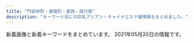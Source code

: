 ```yaml
---
title: "門前仲町・東陽町・葛西・南行徳"
description: "キーワード別にの巨乳アジアン・チャイナエステ嬢情報をまとめました。"
---
```


新着画像と新着キーワードをまとめています。
2021年05月20日の情報です。

<DmmAffiliateIns />
<KeywordTable
  shops={
    [
    {
        "station": "\u845b\u897f\u99c5\u5357\u53e3",
        "img_links": [
            "http://www.styleone.cf/sk/room/images/room2.jpg",
            "http://www.styleone.cf/sk/room/images/room1.jpg",
            "http://www.styleone.cf/sk/wp-content/themes/800/images/bg_comend.jpg",
            "http://www.styleone.cf/sk/wp-content/themes/800/images/end.jpg",
            "http://www.styleone.cf/sk/wp-content/themes/800/picture/rb.png",
            "http://www.styleone.cf/sk/wp-content/themes/800/picture/side_mobile.png",
            "http://www.styleone.cf/sk/wp-content/themes/800/picture/border-bottom.png",
            "http://www.styleone.cf/sk/wp-content/themes/800/picture/tit_staff.jpg",
            "http://www.styleone.cf/sk/wp-content/themes/800/picture/bg_comend.jpg",
            "http://www.styleone.cf/sk/wp-content/themes/800/picture/pic_girl03.jpg",
            "http://www.styleone.cf/sk/wp-content/themes/800/picture/pic_girl04.jpg",
            "http://www.styleone.cf/sk/wp-content/themes/800/images/border-bottom.png",
            "http://www.styleone.cf/sk/wp-content/themes/800/picture/tit_news.png",
            "http://www.styleone.cf/sk/wp-content/themes/800/picture/girl.png",
            "http://www.styleone.cf/sk/wp-content/themes/800/picture/pic_girl02.jpg",
            "http://www.styleone.cf/sk/wp-content/themes/800/picture/tit_pick.jpg",
            "http://www.styleone.cf/sk/room/images/room4.jpg",
            "http://www.styleone.cf/sk/wp-content/themes/800/picture/lb.png",
            "http://www.styleone.cf/sk/wp-content/themes/800/picture/pic_girl01.jpg",
            "http://www.styleone.cf/sk/room/images/room3.jpg",
            "http://www.styleone.cf/sk/wp-content/themes/800/picture/top.png",
            "http://www.styleone.cf/sk/wp-content/themes/800/picture/end.jpg"
        ],
        "keywords": {
            "90": 1,
            "C": 9,
            "87": 1,
            "89": 1,
            "88": 1
        },
        "url": "http://www.styleone.cf/sk/",
        "name": "\u723d\u5065"
    },
    {
        "keywords": {},
        "station": "\u884c\u5fb3\u99c5",
        "name": "\u7f8e",
        "url": "http://hi-msg.com/mi/",
        "img_links": [
            "http://hi-msg.com/mi/img/botton.jpg",
            "http://hi-msg.com/mi/img/p-6.jpg",
            "http://hi-msg.com/mi/img/osirase_t.jpg",
            "http://hi-msg.com/mi/img/no.png",
            "http://hi-msg.com/mi/img/p-9.jpg",
            "http://hi-msg.com/mi/img/p-10.jpg",
            "http://hi-msg.com/mi/img/p-7.jpg",
            "http://hi-msg.com/mi/img/p-00.jpg",
            "http://hi-msg.com/mi/img/p-8.jpg",
            "http://hi-msg.com/mi/img/fla-1.jpg",
            "http://hi-msg.com/mi/img/p-5.jpg",
            "http://hi-msg.com/mi/img/p-4.jpg",
            "http://hi-msg.com/mi/img/staff-list-top.jpg",
            "http://hi-msg.com/mi/img/p-2.jpg",
            "http://hi-msg.com/mi/img/p-3.jpg",
            "http://hi-msg.com/mi/img/p-1.jpg",
            "http://hi-msg.com/mi/img/fla.jpg"
        ]
    },
    {
        "url": "https://lovelove.ests.jp/",
        "img_links": [
            "https://lovelove.ests.jp/photos/sites/54/2021/05/2021051118313216.jpg",
            "https://lovelove.ests.jp/images/themes/pink/r3.jpg",
            "https://lovelove.ests.jp/images/room2.jpg",
            "https://lovelove.ests.jp/photos/sites/54/2021/03/2021033018462349.jpg",
            "https://lovelove.ests.jp/photos/sites/54/2021/03/2021033018462548.jpg",
            "https://lovelove.ests.jp/images/themes/pink/line.png",
            "https://lovelove.ests.jp/photos/sites/54/2021/03/2021033018462288.jpg",
            "https://lovelove.ests.jp/images/themes/pink/mobile.jpg",
            "https://lovelove.ests.jp/images/room1.jpg",
            "https://lovelove.ests.jp/photos/sites/54/2021/05/2021051118312535.jpg",
            "https://lovelove.ests.jp/photos/sites/54/2021/05/2021051118313164.jpg",
            "https://lovelove.ests.jp/photos/sites/54/2021/05/2021051118313343.jpg",
            "https://lovelove.ests.jp/photos/sites/54/2021/05/2021051015192459-600x800.jpg",
            "https://lovelove.ests.jp/images/themes/pink/s_ranking.png",
            "https://lovelove.ests.jp/photos/sites/54/2021/05/2021051015192459.jpg",
            "https://lovelove.ests.jp/photos/sites/54/2021/03/2021033018473374.jpg",
            "https://lovelove.ests.jp/photos/sites/54/2021/05/202105171048262-600x800.jpg",
            "https://lovelove.ests.jp/images/themes/pink/s_staff.png",
            "https://lovelove.ests.jp/photos/sites/54/2021/05/2021051118312728.jpg",
            "https://lovelove.ests.jp/images/room4.jpg",
            "https://lovelove.ests.jp/images/themes/pink/no1.png",
            "https://lovelove.ests.jp/photos/sites/54/2021/05/2021051118312640.jpg",
            "https://lovelove.ests.jp/photos/sites/54/2021/05/2021051118312994.jpg",
            "https://lovelove.ests.jp/photos/sites/54/2021/04/2021040311415296.jpg",
            "https://lovelove.ests.jp/images/themes/pink/s_pickup.png",
            "https://lovelove.ests.jp/images/themes/pink/s_link.png",
            "https://lovelove.ests.jp/images/room3.jpg",
            "https://lovelove.ests.jp/photos/sites/54/2021/05/2021051118312459.jpg",
            "https://lovelove.ests.jp/images/themes/pink/s_newface.png",
            "https://lovelove.ests.jp/photos/sites/54/2021/04/2021040118264097.jpg",
            "https://lovelove.ests.jp/photos/sites/54/2021/05/202105171048262.jpg",
            "https://lovelove.ests.jp/images/themes/pink/s_news.png",
            "https://lovelove.ests.jp/images/themes/pink/no2.png"
        ],
        "keywords": {
            "86": 28,
            "85": 12,
            "C": 32,
            "D": 40,
            "88": 4,
            "87": 20,
            "E": 16
        },
        "station": "\u845b\u897f\u99c5\u5730\u4e0b\u9244\u535a\u7269\u9928\u53e3",
        "name": "LOVE LOVE"
    },
    {
        "img_links": [],
        "name": "\u82b1\u6d77",
        "station": "\u845b\u897f\u99c5\u897f\u53e3",
        "keywords": {},
        "url": "http://ran.xyz.mn/"
    },
    {
        "url": "http://lamar-massage.work/",
        "station": "\u9580\u524d\u4ef2\u753a\u99c53\u756a\u53e3",
        "name": "\u30e9\u30fb\u30e1\u30fc\u30eb",
        "keywords": {
            "88": 5,
            "86": 1,
            "C": 17,
            "87": 3
        },
        "img_links": [
            "http://lamar-massage.work/img/s34.jpg",
            "http://lamar-massage.work/img/head.png",
            "http://lamar-massage.work/img/link-4.png",
            "http://lamar-massage.work/img/st14.png",
            "http://lamar-massage.work/i/img/sta29.png",
            "http://lamar-massage.work/i/img/r3.jpg",
            "http://lamar-massage.work/img/s14.png",
            "http://lamar-massage.work/img/st29.png",
            "http://lamar-massage.work/img/st33.png",
            "http://lamar-massage.work/i/img/sta31.png",
            "http://lamar-massage.work/img/link-2.png",
            "http://lamar-massage.work/img/bottom.png",
            "http://lamar-massage.work/img/s30.png",
            "http://lamar-massage.work/i/img/sta34.jpg",
            "http://lamar-massage.work/img/st31.png",
            "http://lamar-massage.work/img/st32.png",
            "http://lamar-massage.work/img/st34.jpg",
            "http://lamar-massage.work/i/img/sta24.png",
            "http://lamar-massage.work/img/sta30.png",
            "http://lamar-massage.work/i/img/sta30.png",
            "http://lamar-massage.work/img/ss14.png",
            "http://lamar-massage.work/img/sta14.png",
            "http://lamar-massage.work/img/nos.png",
            "http://lamar-massage.work/img/s35.jpg",
            "http://lamar-massage.work/img/link-1.png",
            "http://lamar-massage.work/img/link-3.png",
            "http://lamar-massage.work/i/img/sm.jpg",
            "http://lamar-massage.work/i/img/sta32.png",
            "http://lamar-massage.work/img/sta33.png",
            "http://lamar-massage.work/i/img/top.jpg",
            "http://lamar-massage.work/img/sta29.png",
            "http://lamar-massage.work/img/sta31.png",
            "http://lamar-massage.work/img/sta28.png",
            "http://lamar-massage.work/img/s28.png",
            "http://lamar-massage.work/img/mo.png",
            "http://lamar-massage.work/i/img/r2.jpg",
            "http://lamar-massage.work/img/sta32.png",
            "http://lamar-massage.work/img/s31.png",
            "http://lamar-massage.work/img/sta35.jpg",
            "http://lamar-massage.work/i/img/r4.jpg",
            "http://lamar-massage.work/img/sta34.jpg",
            "http://lamar-massage.work/i/img/sta33.png",
            "http://lamar-massage.work/i/img/sta14.png",
            "http://lamar-massage.work/i/img/sta35.jpg",
            "http://lamar-massage.work/i/img/sta23.png",
            "http://lamar-massage.work/img/st28.png",
            "http://lamar-massage.work/img/ss35.jpg",
            "http://lamar-massage.work/i/img/sta28.png",
            "http://lamar-massage.work/img/st35.jpg",
            "http://lamar-massage.work/img/s32.png",
            "http://lamar-massage.work/img/st30.png"
        ]
    },
    {
        "station": "\u884c\u5fb3\u99c5\u5357\u53e3",
        "keywords": {
            "84": 1,
            "85": 2,
            "D": 3,
            "C": 1,
            "86": 1
        },
        "img_links": [
            "http://sakurairo.msa.jp/images/home/index_13.png",
            "http://sakurairo.msa.jp/images/home/index_05.png",
            "http://sakurairo.msa.jp/images/home/index_d.png",
            "http://sakurairo.msa.jp/images/home/index_a.png",
            "http://sakurairo.msa.jp/images/top/top_05.jpg",
            "http://sakurairo.msa.jp/images/top/top_04.jpg",
            "http://sakurairo.msa.jp/images/home/index_c.png",
            "http://sakurairo.msa.jp/images/top_02.png",
            "http://sakurairo.msa.jp/images/home/index_09.png",
            "http://sakurairo.msa.jp/images/top/top_01.jpg",
            "http://sakurairo.msa.jp/images/staff/staff_04d.jpg",
            "http://sakurairo.msa.jp/images/home/index_11.png",
            "http://sakurairo.msa.jp/images/home/index_10.png",
            "http://sakurairo.msa.jp/images/home/index_01.png",
            "http://sakurairo.msa.jp/images/top/top_08.png",
            "http://sakurairo.msa.jp/images/home/top.jpg",
            "http://sakurairo.msa.jp/images/top_flash_01.jpg",
            "http://sakurairo.msa.jp/images/top_04.png",
            "http://sakurairo.msa.jp/images/top/top_02.jpg",
            "http://sakurairo.msa.jp/images/home/campaign_02.jpg",
            "http://sakurairo.msa.jp/images/headerParts01.png",
            "http://sakurairo.msa.jp/images/home/index_b.png",
            "http://sakurairo.msa.jp/images/staff/staff_03d.jpg",
            "http://sakurairo.msa.jp/images/staff/staff_01d.jpg",
            "http://sakurairo.msa.jp/images/home/index_tel.png",
            "http://sakurairo.msa.jp/images/staff/staff_03.png",
            "http://sakurairo.msa.jp/images/staff/staff_02d.jpg",
            "http://sakurairo.msa.jp/images/home/campaign_01.jpg",
            "http://sakurairo.msa.jp/images/home/index_06.png",
            "http://sakurairo.msa.jp/images/top/top_06.jpg",
            "http://sakurairo.msa.jp/images/home/index_15.png",
            "http://sakurairo.msa.jp/images/home/index_17.png",
            "http://sakurairo.msa.jp/images/top_01.png",
            "http://sakurairo.msa.jp/images/staff/staff_07e.jpg",
            "http://sakurairo.msa.jp/images/home/index_07.png",
            "http://sakurairo.msa.jp/images/top/top_03.jpg",
            "http://sakurairo.msa.jp/images/page_top.png",
            "http://sakurairo.msa.jp/images/top_flash_02.jpg",
            "http://sakurairo.msa.jp/images/home/index_19.png",
            "http://sakurairo.msa.jp/images/home/index_14.png",
            "http://sakurairo.msa.jp/images/staff/staff_01.png",
            "http://sakurairo.msa.jp/images/home/index_12.png"
        ],
        "url": "http://sakurairo.msa.jp/",
        "name": "\u685c\u8272"
    },
    {
        "keywords": {
            "87": 18,
            "C": 6,
            "86": 6,
            "D": 18
        },
        "station": "\u9580\u524d\u4ef2\u753a\u99c56\u756a\u51fa\u53e3",
        "url": "http://www.lover.iesjp.com/",
        "img_links": [
            "http://www.lover.iesjp.com/files/005-02.jpg",
            "http://www.lover.iesjp.com/images/img_tel.png",
            "http://www.lover.iesjp.com/files/005-03.jpg",
            "http://www.lover.iesjp.com/images/tit_therapist.png",
            "http://www.lover.iesjp.com/images/tit_new.png",
            "http://www.lover.iesjp.com/files/002.jpg",
            "http://www.lover.iesjp.com/files/005.jpg",
            "http://www.lover.iesjp.com/images/sp_tit_therapist.png",
            "http://www.lover.iesjp.com/files/004-02.jpg",
            "http://www.lover.iesjp.com/images/top.jpg",
            "http://www.lover.iesjp.com/files/002-03.jpg",
            "http://www.lover.iesjp.com/files/001-03.jpg",
            "http://www.lover.iesjp.com/images/sp_tit_new.png",
            "http://www.lover.iesjp.com/images/maining.jpg",
            "http://www.lover.iesjp.com/files/004.jpg",
            "http://www.lover.iesjp.com/files/001.jpg",
            "http://www.lover.iesjp.com/files/004-03.jpg",
            "http://www.lover.iesjp.com/files/002-02.jpg",
            "http://www.lover.iesjp.com/files/001-02.jpg",
            "http://www.lover.iesjp.com/images/sp_top.jpg"
        ],
        "name": "\u6625 -\u306f\u308b-"
    },
    {
        "keywords": {
            "87": 8,
            "88": 8,
            "86": 8,
            "83": 8,
            "C": 14,
            "85": 24,
            "E": 16,
            "D": 40
        },
        "station": "\u6728\u5834\u99c54b\u51fa\u53e3",
        "name": "Loves \u30e9\u30d0\u30fc\u30ba",
        "url": "https://chokoi.tyo.cm/",
        "img_links": [
            "https://chokoi.tyo.cm/images/link_nav03.jpg",
            "https://chokoi.tyo.cm/images/link_nav02.jpg",
            "https://chokoi.tyo.cm/images/sp_tit_news.png",
            "https://chokoi.tyo.cm/images/sp_nav02.png",
            "https://chokoi.tyo.cm/images/img_service01.jpg",
            "https://chokoi.tyo.cm/photos/sites/79/2021/05/2021050801194096.jpg",
            "https://chokoi.tyo.cm/photos/sites/79/2021/03/2021030906125267.jpg",
            "https://chokoi.tyo.cm/images/room3.jpg",
            "https://chokoi.tyo.cm/images/room4.jpg",
            "https://chokoi.tyo.cm/images/link_nav06.jpg",
            "https://chokoi.tyo.cm/images/link_nav01.jpg",
            "https://chokoi.tyo.cm/images/img_service03.jpg",
            "https://chokoi.tyo.cm/images/link_nav05.jpg",
            "https://chokoi.tyo.cm/images/end.png",
            "https://chokoi.tyo.cm/photos/sites/79/2021/04/2021040405151464.jpg",
            "https://chokoi.tyo.cm/images/card.png",
            "https://chokoi.tyo.cm/images/img_service02.jpg",
            "https://chokoi.tyo.cm/images/sp_nav03.png",
            "https://chokoi.tyo.cm/photos/sites/79/2021/03/2021030906125613.jpg",
            "https://chokoi.tyo.cm/images/sp_end.jpg",
            "https://chokoi.tyo.cm/photos/sites/79/2021/03/2021030906125324.jpg",
            "https://chokoi.tyo.cm/images/link_nav04.jpg",
            "https://chokoi.tyo.cm/images/top.png",
            "https://chokoi.tyo.cm/images/re.png",
            "https://chokoi.tyo.cm/images/sp_nav01.png",
            "https://chokoi.tyo.cm/photos/sites/79/2021/03/202103090612546.jpg",
            "https://chokoi.tyo.cm/images/room2.jpg",
            "https://chokoi.tyo.cm/photos/sites/79/2021/03/2021030906125066.jpg",
            "https://chokoi.tyo.cm/images/sp_top.jpg",
            "https://chokoi.tyo.cm/images/room1.jpg",
            "https://chokoi.tyo.cm/images/sp_tit_staff.png",
            "https://chokoi.tyo.cm/photos/sites/79/2021/04/2021040405151563.jpg"
        ]
    },
    {
        "url": "http://beautygirls-station.work/",
        "img_links": [
            "http://beautygirls-station.work/img/bottom.png",
            "http://beautygirls-station.work/sp/img/sys.jpg",
            "http://beautygirls-station.work/sp/img/st3.jpg",
            "http://beautygirls-station.work/sp/img/t-s.jpg",
            "http://beautygirls-station.work/sp/img/t-o.jpg",
            "http://beautygirls-station.work/img/s3.jpg",
            "http://beautygirls-station.work/sp/img/add.jpg",
            "http://beautygirls-station.work/sp/img/info.jpg",
            "http://beautygirls-station.work/img/rom.png",
            "http://beautygirls-station.work/img/st3.jpg",
            "http://beautygirls-station.work/img/sta2.jpg",
            "http://beautygirls-station.work/sp/img/pc.jpg",
            "http://beautygirls-station.work/sp/img/botton.jpg",
            "http://beautygirls-station.work/img/nos.jpg",
            "http://beautygirls-station.work/img/mo.png",
            "http://beautygirls-station.work/sp/img/p1.jpg",
            "http://beautygirls-station.work/img/sta3.jpg",
            "http://beautygirls-station.work/sp/img/st1.jpg",
            "http://beautygirls-station.work/sp/img/tel.jpg",
            "http://beautygirls-station.work/sp/img/p2.jpg",
            "http://beautygirls-station.work/img/st1.jpg",
            "http://beautygirls-station.work/img/s2.jpg",
            "http://beautygirls-station.work/sp/img/time.jpg",
            "http://beautygirls-station.work/sp/img/st2.jpg",
            "http://beautygirls-station.work/sp/img/p3.jpg",
            "http://beautygirls-station.work/sp/img/t-a.jpg",
            "http://beautygirls-station.work/img/sta1.jpg",
            "http://beautygirls-station.work/sp/img/pic.jpg",
            "http://beautygirls-station.work/sp/img/t-r.jpg",
            "http://beautygirls-station.work/sp/img/tit.jpg",
            "http://beautygirls-station.work/sp/img/t-t.jpg",
            "http://beautygirls-station.work/img/st2.jpg",
            "http://beautygirls-station.work/img/s1.jpg",
            "http://beautygirls-station.work/img/bod.png"
        ],
        "name": "\u7f8e\u5c11\u5973\u770b\u8b77\u30b9\u30c6\u30fc\u30b7\u30e7\u30f3",
        "keywords": {
            "86": 2,
            "D": 2,
            "85": 2,
            "C": 12,
            "87": 2,
            "E": 2
        },
        "station": "\u9580\u524d\u4ef2\u753a\u99c53\u756a\u51fa\u53e3"
    },
    {
        "keywords": {
            "87": 25,
            "85": 26,
            "E": 12,
            "86": 45,
            "C": 39,
            "D": 70,
            "88": 19,
            "82": 6
        },
        "img_links": [
            "http://www.pussycat.esjoho.com/photo_news/upimg/442605d3f99cdb9471_0.jpg",
            "http://www.pussycat.esjoho.com/files/024.jpg",
            "http://www.pussycat.esjoho.com/files/018.jpg",
            "http://www.pussycat.esjoho.com/files/042-02.jpg",
            "http://www.pussycat.esjoho.com/images/m3.jpg",
            "http://www.pussycat.esjoho.com/files/014-02.jpg",
            "http://www.pussycat.esjoho.com/photo_news/upimg/312165e12adadc0638_0.jpg",
            "http://www.pussycat.esjoho.com/photo_news/upimg/588496059ae5e97040_0.jpg",
            "http://www.pussycat.esjoho.com/files/041.jpg",
            "http://www.pussycat.esjoho.com/files/028.jpg",
            "http://www.pussycat.esjoho.com/files/012-03.jpg",
            "http://www.pussycat.esjoho.com/images/m1.jpg",
            "http://www.pussycat.esjoho.com/images/slider-img002.jpg",
            "http://www.pussycat.esjoho.com/photo_news/upimg/698175c8b541154864_0.jpg",
            "http://www.pussycat.esjoho.com/files/016-03.jpg",
            "http://www.pussycat.esjoho.com/photo_news/upimg/796335c3324299839a_0.jpg",
            "http://www.pussycat.esjoho.com/photo_news/upimg/556035b3207e240b54_0.jpg",
            "http://www.pussycat.esjoho.com/photo_news/upimg/440565e16a8a498ba0_0.jpg",
            "http://www.pussycat.esjoho.com/photo_news/upimg/810955b1a46afe8052_0.jpg",
            "http://www.pussycat.esjoho.com/files/041-02.jpg",
            "http://www.pussycat.esjoho.com/files/012-02.jpg",
            "http://www.pussycat.esjoho.com/files/015.jpg",
            "http://www.pussycat.esjoho.com/photo_news/upimg/877905d08471b23032_0.jpg",
            "http://www.pussycat.esjoho.com/images/esthe1.jpg",
            "http://www.pussycat.esjoho.com/files/028-02.jpg",
            "http://www.pussycat.esjoho.com/files/016.jpg",
            "http://www.pussycat.esjoho.com/photo_news/upimg/698295d75fbe2cd885_0.jpg",
            "http://www.pussycat.esjoho.com/images/esthe3.jpg",
            "http://www.pussycat.esjoho.com/files/013.jpg",
            "http://www.pussycat.esjoho.com/images/b-tel.png",
            "http://www.pussycat.esjoho.com/files/010-03.jpg",
            "http://www.pussycat.esjoho.com/photo_news/upimg/955745e5735b0ad897_1.jpg",
            "http://www.pussycat.esjoho.com/photo_news/upimg/828135e4b6e272dcc3_0.jpg",
            "http://www.pussycat.esjoho.com/files/016-02.jpg",
            "http://www.pussycat.esjoho.com/images/b-online.png",
            "http://www.pussycat.esjoho.com/images/slider-img001.jpg",
            "http://www.pussycat.esjoho.com/files/039-03.jpg",
            "http://www.pussycat.esjoho.com/photo_news/upimg/764145ff82dd89bbf9_0.jpg",
            "http://www.pussycat.esjoho.com/photo_news/upimg/14404609e34daec506_0.jpg",
            "http://www.pussycat.esjoho.com/photo_news/upimg/20230606aa9f5b1af9_0.jpg",
            "http://www.pussycat.esjoho.com/photo_news/upimg/738215f5076539165d_0.jpg",
            "http://www.pussycat.esjoho.com/images/rsubt3.png",
            "http://www.pussycat.esjoho.com/images/m6.jpg",
            "http://www.pussycat.esjoho.com/files/038-03.jpg",
            "http://www.pussycat.esjoho.com/files/018-02.jpg",
            "http://www.pussycat.esjoho.com/photo_news/upimg/904465b6c0c62502fb_0.jpg",
            "http://www.pussycat.esjoho.com/photo_news/upimg/287875b8345a0f195d_0.jpg",
            "http://www.pussycat.esjoho.com/files/011-02.jpg",
            "http://www.pussycat.esjoho.com/photo_news/upimg/920375fd9d44baad7f_0.jpg",
            "http://www.pussycat.esjoho.com/photo_news/upimg/890295b1f7ebb0b15a_1.jpg",
            "http://www.pussycat.esjoho.com/photo_news/upimg/831555c0f56a6077d2_0.jpg",
            "http://www.pussycat.esjoho.com/photo_news/upimg/924275fc7211843872_0.jpg",
            "http://www.pussycat.esjoho.com/files/013-02.jpg",
            "http://www.pussycat.esjoho.com/images/rsubt1.png",
            "http://www.pussycat.esjoho.com/files/038.jpg",
            "http://www.pussycat.esjoho.com/files/012.jpg",
            "http://www.pussycat.esjoho.com/images/m2.jpg",
            "http://www.pussycat.esjoho.com/files/022-03.jpg",
            "http://www.pussycat.esjoho.com/photo_news/upimg/646585db681550282a_0.jpg",
            "http://www.pussycat.esjoho.com/photo_news/upimg/527315e31414915ded_0.jpg",
            "http://www.pussycat.esjoho.com/files/021.jpg",
            "http://www.pussycat.esjoho.com/photo_news/upimg/739045f97e90e854d5_0.jpg",
            "http://www.pussycat.esjoho.com/files/015-02.jpg",
            "http://www.pussycat.esjoho.com/files/010.jpg",
            "http://www.pussycat.esjoho.com/photo_news/upimg/831555c0f56a6077d2_1.jpg",
            "http://www.pussycat.esjoho.com/images/rsubt5.png",
            "http://www.pussycat.esjoho.com/images/esthe2.jpg",
            "http://www.pussycat.esjoho.com/images/rsubt4.png",
            "http://www.pussycat.esjoho.com/files/010-02.jpg",
            "http://www.pussycat.esjoho.com/files/042-03.jpg",
            "http://www.pussycat.esjoho.com/photo_news/upimg/6893260950ddb87f5c_0.jpg",
            "http://www.pussycat.esjoho.com/images/m4.jpg",
            "http://www.pussycat.esjoho.com/photo_news/upimg/267825fe2ffc12c39d_1.jpg",
            "http://www.pussycat.esjoho.com/photo_news/upimg/527315e31414915ded_1.jpg",
            "http://www.pussycat.esjoho.com/photo_news/upimg/50003604f11c6021a3_0.jpg",
            "http://www.pussycat.esjoho.com/photo_news/upimg/14404609e34daec506_1.jpg",
            "http://www.pussycat.esjoho.com/images/tel2.png",
            "http://www.pussycat.esjoho.com/files/038-02.jpg",
            "http://www.pussycat.esjoho.com/files/047.jpg",
            "http://www.pussycat.esjoho.com/files/022.jpg",
            "http://www.pussycat.esjoho.com/files/024-03.jpg",
            "http://www.pussycat.esjoho.com/files/028-03.jpg",
            "http://www.pussycat.esjoho.com/files/047-02.jpg",
            "http://www.pussycat.esjoho.com/files/041-03.jpg",
            "http://www.pussycat.esjoho.com/files/015-03.jpg",
            "http://www.pussycat.esjoho.com/photo_news/upimg/510715f1e53af03bef_0.jpg",
            "http://www.pussycat.esjoho.com/photo_news/upimg/819355b87bfb3e4692_0.jpg",
            "http://www.pussycat.esjoho.com/photo_news/upimg/943465c38225f78a78_0.jpg",
            "http://www.pussycat.esjoho.com/files/039.jpg",
            "http://www.pussycat.esjoho.com/files/014.jpg",
            "http://www.pussycat.esjoho.com/files/042.jpg",
            "http://www.pussycat.esjoho.com/photo_news/upimg/228465ef03565baeb2_0.jpg",
            "http://www.pussycat.esjoho.com/files/018-03.jpg",
            "http://www.pussycat.esjoho.com/files/021-03.jpg",
            "http://www.pussycat.esjoho.com/photo_news/upimg/793885bb1ce8539488_0.jpg",
            "http://www.pussycat.esjoho.com/photo_news/upimg/955745e5735b0ad897_0.jpg",
            "http://www.pussycat.esjoho.com/files/039-02.jpg",
            "http://www.pussycat.esjoho.com/files/045-03.jpg",
            "http://www.pussycat.esjoho.com/files/045-02.jpg",
            "http://www.pussycat.esjoho.com/photo_news/upimg/759985c3c5c332d36e_0.jpg",
            "http://www.pussycat.esjoho.com/photo_news/upimg/539325db2737770376_0.jpg",
            "http://www.pussycat.esjoho.com/files/017-02.jpg",
            "http://www.pussycat.esjoho.com/files/013-03.jpg",
            "http://www.pussycat.esjoho.com/photo_news/upimg/267825fe2ffc12c39d_0.jpg",
            "http://www.pussycat.esjoho.com/photo_news/upimg/787045c8b54142c99d_0.jpg",
            "http://www.pussycat.esjoho.com/files/021-02.jpg",
            "http://www.pussycat.esjoho.com/files/017.jpg",
            "http://www.pussycat.esjoho.com/files/045.jpg",
            "http://www.pussycat.esjoho.com/files/017-03.jpg",
            "http://www.pussycat.esjoho.com/images/rsubt7.png",
            "http://www.pussycat.esjoho.com/files/011-03.jpg",
            "http://www.pussycat.esjoho.com/photo_news/upimg/336315ba0d3aaaff3b_0.jpg",
            "http://www.pussycat.esjoho.com/images/rsubt2.png",
            "http://www.pussycat.esjoho.com/files/011.jpg",
            "http://www.pussycat.esjoho.com/files/047-03.jpg",
            "http://www.pussycat.esjoho.com/files/024-02.jpg",
            "http://www.pussycat.esjoho.com/files/014-03.jpg",
            "http://www.pussycat.esjoho.com/images/rsubt6.png",
            "http://www.pussycat.esjoho.com/photo_news/upimg/194565b4308eccaf74_0.jpg",
            "http://www.pussycat.esjoho.com/files/022-02.jpg"
        ],
        "name": "Pussy Cat",
        "url": "http://www.pussycat.esjoho.com/",
        "station": "\u884c\u5fb3\u99c5"
    },
    {
        "keywords": {
            "C": 17
        },
        "url": "http://arm-salon.com/",
        "img_links": [
            "http://arm-salon.com/staff/kana/01mb.jpg",
            "http://arm-salon.com/staff/aya/01.jpg",
            "http://arm-salon.com/pic/head.png",
            "http://arm-salon.com/staff/hana/01mb.jpg",
            "http://arm-salon.com/staff/momo/01mb.jpg",
            "http://arm-salon.com/staff/hana/01.jpg",
            "http://arm-salon.com/staff/kana/01.jpg",
            "http://arm-salon.com/staff/yumi/01mb.jpg",
            "http://arm-salon.com/pic/top.png",
            "http://arm-salon.com/staff/yuna/01mb.jpg",
            "http://arm-salon.com/img/att.png",
            "http://arm-salon.com/staff/aya/01mb.jpg",
            "http://arm-salon.com/i/files/homeimg.jpg",
            "http://arm-salon.com/staff/mika/01.jpg",
            "http://arm-salon.com/staff/mika/01mb.jpg",
            "http://arm-salon.com/staff/yuna/01.jpg",
            "http://arm-salon.com/staff/sizuka/01mb.jpg",
            "http://arm-salon.com/staff/momo/01.jpg",
            "http://arm-salon.com/staff/sizuka/01.jpg",
            "http://arm-salon.com/img/ttl_mobile.png",
            "http://arm-salon.com/img/ttl_staff.png",
            "http://arm-salon.com/staff/yumi/01.jpg"
        ],
        "name": "\u68ee\u306e\u5bb6",
        "station": "\u897f\u845b\u897f\u99c5\u5317\u53e3"
    },
    {
        "img_links": [
            "http://www.36do.mensest.com/images/call.png",
            "http://www.36do.mensest.com/images/m-top003.jpg",
            "http://www.36do.mensest.com/images/m-head01.jpg",
            "http://www.36do.mensest.com/files/002.jpg",
            "http://www.36do.mensest.com/files/003.jpg",
            "http://www.36do.mensest.com/files/005.jpg",
            "http://www.36do.mensest.com/files/001.jpg",
            "http://www.36do.mensest.com/images/foot01.jpg"
        ],
        "name": "36\u2103",
        "keywords": {
            "87": 6,
            "C": 2,
            "D": 6,
            "86": 2
        },
        "station": "\u6d66\u5b89\u99c5\u5357\u53e3",
        "url": "http://www.36do.mensest.com/"
    },
    {
        "station": "\u897f\u845b\u897f\u99c5\u5357\u53e3",
        "img_links": [
            "http://treat-relax.com/css/nav/nav-003.jpg",
            "http://treat-relax.com/staff/ami/01.jpg",
            "http://treat-relax.com/css/nav/nav-006.jpg",
            "http://treat-relax.com/css/nav/nav-004.jpg",
            "http://treat-relax.com/staff/mei/02.jpg",
            "http://treat-relax.com/staff/anna/01.jpg",
            "http://treat-relax.com/css/nav/nav-001.jpg",
            "http://treat-relax.com/css/top-left02.jpg",
            "http://treat-relax.com/staff/koko/01.jpg",
            "http://treat-relax.com/staff/rumi/01.jpg",
            "http://treat-relax.com/staff/koko/02.jpg",
            "http://treat-relax.com/staff/anna/02.jpg",
            "http://treat-relax.com/css/top-left0001.jpg",
            "http://treat-relax.com/staff/ai/01.jpg",
            "http://treat-relax.com/css/nav/nav-002.jpg",
            "http://treat-relax.com/staff/mei/01.jpg",
            "http://treat-relax.com/css/staff/up.jpg",
            "http://treat-relax.com/css/top02.jpg",
            "http://treat-relax.com/css/nav/nav-005.jpg",
            "http://treat-relax.com/staff/haru/01.jpg",
            "http://treat-relax.com/css/tel01.png",
            "http://treat-relax.com/css/staff/new.jpg",
            "http://treat-relax.com/staff/ami/02.jpg",
            "http://treat-relax.com/staff/nana/01.jpg"
        ],
        "name": "\u5929\u4f7f\u306e\u5922",
        "keywords": {},
        "url": "http://treat-relax.com/"
    },
    {
        "name": "\u30bd\u30d5\u30c8\u306a\u7a7a\u9593",
        "img_links": [
            "http://soft-room.work/sp/menu/top.jpg",
            "http://soft-room.work/sp/img/rina1.jpg",
            "http://soft-room.work/sp/staff/mina.jpg",
            "http://soft-room.work/img/mei1.jpg",
            "http://soft-room.work/sp/staff/juri.jpg",
            "http://soft-room.work/sp/img/mina1.jpg",
            "http://soft-room.work/sp/images/int3.jpg",
            "http://soft-room.work/staff/rin.jpg",
            "http://soft-room.work/images/4.jpg",
            "http://soft-room.work/staff/yui.jpg",
            "http://soft-room.work/images/7.jpg",
            "http://soft-room.work/sp/img/rin1.jpg",
            "http://soft-room.work/sp/images/rec1.jpg",
            "http://soft-room.work/sp/images/head.jpg",
            "http://soft-room.work/sp/img/sora1.jpg",
            "http://soft-room.work/sp/images/sys3.jpg",
            "http://soft-room.work/images/head.jpg",
            "http://soft-room.work/sp/staff/mirai.jpg",
            "http://soft-room.work/images/12.jpg",
            "http://soft-room.work/images/newface.jpg",
            "http://soft-room.work/img/rina1.jpg",
            "http://soft-room.work/sp/images/concept.jpg",
            "http://soft-room.work/images/int2.jpg",
            "http://soft-room.work/sp/images/sys1.jpg",
            "http://soft-room.work/images/sys1.jpg",
            "http://soft-room.work/sp/staff/yui.jpg",
            "http://soft-room.work/sp/staff/riri.jpg",
            "http://soft-room.work/img/rin1.jpg",
            "http://soft-room.work/sp/images/b1.jpg",
            "http://soft-room.work/sp/images/footer.jpg",
            "http://soft-room.work/images/6.jpg",
            "http://soft-room.work/sp/images/ac1.jpg",
            "http://soft-room.work/sp/images/tel.jpg",
            "http://soft-room.work/sp/images/topgirl.jpg",
            "http://soft-room.work/staff/mina.jpg",
            "http://soft-room.work/images/news_t.jpg",
            "http://soft-room.work/sp/staff/mei.jpg",
            "http://soft-room.work/images/tr.jpg",
            "http://soft-room.work/staff/riri.jpg",
            "http://soft-room.work/sp/staff/rina.jpg",
            "http://soft-room.work/img/sora1.jpg",
            "http://soft-room.work/images/concept.jpg",
            "http://soft-room.work/images/sys3.jpg",
            "http://soft-room.work/sp/img/rina2.jpg",
            "http://soft-room.work/images/1.jpg",
            "http://soft-room.work/sp/images/ta.jpg",
            "http://soft-room.work/images/2.jpg",
            "http://soft-room.work/images/rec2.jpg",
            "http://soft-room.work/sp/img/yui1.jpg",
            "http://soft-room.work/staff/rina.jpg",
            "http://soft-room.work/img/yui1.jpg",
            "http://soft-room.work/img/juri1.jpg",
            "http://soft-room.work/images/staff_t.jpg",
            "http://soft-room.work/img/rina2.jpg",
            "http://soft-room.work/images/ac1.jpg",
            "http://soft-room.work/images/sm.jpg",
            "http://soft-room.work/staff/juri.jpg",
            "http://soft-room.work/sp/images/int1.jpg",
            "http://soft-room.work/img/mirai1.jpg",
            "http://soft-room.work/img/mina1.jpg",
            "http://soft-room.work/sp/images/int2.jpg",
            "http://soft-room.work/images/sys2.jpg",
            "http://soft-room.work/staff/sora.jpg",
            "http://soft-room.work/sp/img/juri1.jpg",
            "http://soft-room.work/sp/images/staff_t.jpg",
            "http://soft-room.work/images/16.jpg",
            "http://soft-room.work/img/riri1.jpg",
            "http://soft-room.work/images/rec1.jpg",
            "http://soft-room.work/sp/images/interior_t.jpg",
            "http://soft-room.work/images/3.jpg",
            "http://soft-room.work/images/tgirl.jpg",
            "http://soft-room.work/sp/img/riri1.jpg",
            "http://soft-room.work/sp/img/mirai1.jpg",
            "http://soft-room.work/images/11.jpg",
            "http://soft-room.work/images/int1.jpg",
            "http://soft-room.work/sp/menu/staff.jpg",
            "http://soft-room.work/sp/images/news.jpg",
            "http://soft-room.work/images/interior_t.jpg",
            "http://soft-room.work/staff/mirai.jpg",
            "http://soft-room.work/sp/images/newsb.png",
            "http://soft-room.work/images/b1.jpg",
            "http://soft-room.work/staff/mei.jpg",
            "http://soft-room.work/sp/images/int4.jpg",
            "http://soft-room.work/sp/images/rec2.jpg",
            "http://soft-room.work/images/news_b.jpg",
            "http://soft-room.work/sp/images/sys2.jpg",
            "http://soft-room.work/sp/staff/sora.jpg",
            "http://soft-room.work/sp/staff/rin.jpg",
            "http://soft-room.work/sp/img/mei1.jpg"
        ],
        "keywords": {},
        "station": "\u6728\u5834\u99c52\u756a\u51fa\u53e3",
        "url": "http://soft-room.work/"
    },
    {
        "station": "\u845b\u897f\u99c5\u5730\u4e0b\u9244\u535a\u7269\u9928\u53e3",
        "url": "http://www.iyashinomori.mensest.com/",
        "img_links": [
            "http://www.iyashinomori.mensest.com/files/008.jpg",
            "http://www.iyashinomori.mensest.com/images/sp_btn_interior.png",
            "http://www.iyashinomori.mensest.com/images/sw_tel.png",
            "http://www.iyashinomori.mensest.com/images/shop/shop02.jpg",
            "http://www.iyashinomori.mensest.com/images/shop/shop01.jpg",
            "http://www.iyashinomori.mensest.com/images/side_link02.png",
            "http://www.iyashinomori.mensest.com/files/007.jpg",
            "http://www.iyashinomori.mensest.com/images/side_link01.png",
            "http://www.iyashinomori.mensest.com/files/001-02.jpg",
            "http://www.iyashinomori.mensest.com/files/006.jpg",
            "http://www.iyashinomori.mensest.com/files/008-02.jpg",
            "http://www.iyashinomori.mensest.com/files/007-02.jpg",
            "http://www.iyashinomori.mensest.com/files/002.jpg",
            "http://www.iyashinomori.mensest.com/files/004.jpg",
            "http://www.iyashinomori.mensest.com/files/003-02.jpg",
            "http://www.iyashinomori.mensest.com/images/sw_home.png",
            "http://www.iyashinomori.mensest.com/files/006-02.jpg",
            "http://www.iyashinomori.mensest.com/images/side_link03.png",
            "http://www.iyashinomori.mensest.com/files/005.jpg",
            "http://www.iyashinomori.mensest.com/images/mainimg01_sp.png",
            "http://www.iyashinomori.mensest.com/files/002-02.jpg",
            "http://www.iyashinomori.mensest.com/images/sp_btn_tel.png",
            "http://www.iyashinomori.mensest.com/images/mainimg01.png",
            "http://www.iyashinomori.mensest.com/images/shop/shop04.jpg",
            "http://www.iyashinomori.mensest.com/images/shop/shop03.jpg",
            "http://www.iyashinomori.mensest.com/files/005-02.jpg",
            "http://www.iyashinomori.mensest.com/files/003.jpg",
            "http://www.iyashinomori.mensest.com/files/004-02.jpg",
            "http://www.iyashinomori.mensest.com/files/001.jpg"
        ],
        "name": "\u7652\u3057\u306e\u68ee",
        "keywords": {
            "E": 6,
            "D": 24,
            "G": 12,
            "88": 6,
            "87": 36,
            "C": 6,
            "89": 6
        }
    },
    {
        "name": "\u30a6\u30a4\u30f3\u30b0\uff5eUP",
        "url": "http://nymphe-est.net/",
        "station": "\u884c\u5fb3\u99c5",
        "keywords": {
            "86": 6,
            "D": 6
        },
        "img_links": [
            "http://nymphe-est.net/images/sys.jpg",
            "http://nymphe-est.net/images/esthe3.jpg",
            "http://nymphe-est.net/images/cg12.jpg",
            "http://nymphe-est.net/images/main1.jpg",
            "http://nymphe-est.net/images/home.png",
            "http://nymphe-est.net/images/cg11.jpg",
            "http://nymphe-est.net/images/cg02.jpg",
            "http://nymphe-est.net/images/acc.jpg",
            "http://nymphe-est.net/images/link.png",
            "http://nymphe-est.net/images/r4.jpg",
            "http://nymphe-est.net/images/r1.jpg",
            "http://nymphe-est.net/images/friend.png",
            "http://nymphe-est.net/images/main-sp.jpg",
            "http://nymphe-est.net/images/main-sp1.jpg",
            "http://nymphe-est.net/images/home_002.png",
            "http://nymphe-est.net/images/info.png",
            "http://nymphe-est.net/images/cg09.jpg",
            "http://nymphe-est.net/images/esthe1.jpg",
            "http://nymphe-est.net/images/r2.jpg",
            "http://nymphe-est.net/images/r3.jpg",
            "http://nymphe-est.net/images/esthe2.jpg",
            "http://nymphe-est.net/images/blog_002.png",
            "http://nymphe-est.net/images/cg13.jpg",
            "http://nymphe-est.net/images/staff.png",
            "http://nymphe-est.net/images/gallery.png",
            "http://nymphe-est.net/images/clear.png",
            "http://nymphe-est.net/images/cg10.jpg",
            "http://nymphe-est.net/images/header3.png"
        ]
    },
    {
        "url": "http://cuorea-massage.work/",
        "img_links": [
            "http://cuorea-massage.work/img/s12.jpg",
            "http://cuorea-massage.work/img/st21.jpg",
            "http://cuorea-massage.work/img/s11.jpg",
            "http://cuorea-massage.work/img/sta22.jpg",
            "http://cuorea-massage.work/img/s21.jpg",
            "http://cuorea-massage.work/img/m3.jpg",
            "http://cuorea-massage.work/img/sta15.jpg",
            "http://cuorea-massage.work/img/st7.jpg",
            "http://cuorea-massage.work/img/st16.jpg",
            "http://cuorea-massage.work/img/st17.jpg",
            "http://cuorea-massage.work/img/sta16.jpg",
            "http://cuorea-massage.work/img/fla-2.jpg",
            "http://cuorea-massage.work/img/m40.jpg",
            "http://cuorea-massage.work/i/img/sta21.jpg",
            "http://cuorea-massage.work/img/sta4.jpg",
            "http://cuorea-massage.work/img/sta23.jpg",
            "http://cuorea-massage.work/img/sta21.jpg",
            "http://cuorea-massage.work/img/m5.jpg",
            "http://cuorea-massage.work/img/s16.jpg",
            "http://cuorea-massage.work/img/credit.jpg",
            "http://cuorea-massage.work/img/s4.jpg",
            "http://cuorea-massage.work/img/m20.jpg",
            "http://cuorea-massage.work/img/st22.jpg",
            "http://cuorea-massage.work/img/sta17.jpg",
            "http://cuorea-massage.work/img/s24.jpg",
            "http://cuorea-massage.work/i/img/st21.jpg",
            "http://cuorea-massage.work/img/s23.jpg",
            "http://cuorea-massage.work/img/botton.jpg",
            "http://cuorea-massage.work/img/sta13.jpg",
            "http://cuorea-massage.work/img/sta1.jpg",
            "http://cuorea-massage.work/img/st11.jpg",
            "http://cuorea-massage.work/img/s7.jpg",
            "http://cuorea-massage.work/i/img/sta7.jpg",
            "http://cuorea-massage.work/img/st12.jpg",
            "http://cuorea-massage.work/img/m1.jpg",
            "http://cuorea-massage.work/i/img/paypay.jpg",
            "http://cuorea-massage.work/img/st015.jpg",
            "http://cuorea-massage.work/i/img/sta12.jpg",
            "http://cuorea-massage.work/img/m2.jpg",
            "http://cuorea-massage.work/img/sta12.jpg",
            "http://cuorea-massage.work/img/fla.jpg",
            "http://cuorea-massage.work/img/st1.jpg",
            "http://cuorea-massage.work/i/img/sta16.jpg",
            "http://cuorea-massage.work/i/img/r3.jpg",
            "http://cuorea-massage.work/img/sta19.jpg",
            "http://cuorea-massage.work/i/img/sta4.jpg",
            "http://cuorea-massage.work/i/img/sta22.jpg",
            "http://cuorea-massage.work/img/st23.jpg",
            "http://cuorea-massage.work/img/m50.jpg",
            "http://cuorea-massage.work/img/m6.jpg",
            "http://cuorea-massage.work/i/img/nos.jpg",
            "http://cuorea-massage.work/img/st24.jpg",
            "http://cuorea-massage.work/img/sta24.jpg",
            "http://cuorea-massage.work/i/img/sta23.jpg",
            "http://cuorea-massage.work/img/head.jpg",
            "http://cuorea-massage.work/img/st4.jpg",
            "http://cuorea-massage.work/i/img/sta1.jpg",
            "http://cuorea-massage.work/img/s13.jpg",
            "http://cuorea-massage.work/img/s1.jpg",
            "http://cuorea-massage.work/img/st15.jpg",
            "http://cuorea-massage.work/i/img/sta24.jpg",
            "http://cuorea-massage.work/i/img/r2.jpg",
            "http://cuorea-massage.work/i/img/sta19.jpg",
            "http://cuorea-massage.work/img/m60.jpg",
            "http://cuorea-massage.work/img/m4.jpg",
            "http://cuorea-massage.work/img/sta7.jpg",
            "http://cuorea-massage.work/img/sta11.jpg",
            "http://cuorea-massage.work/img/st13.jpg",
            "http://cuorea-massage.work/i/img/sta17.jpg",
            "http://cuorea-massage.work/i/img/r1.jpg",
            "http://cuorea-massage.work/img/st04.jpg",
            "http://cuorea-massage.work/img/st19.jpg",
            "http://cuorea-massage.work/img/s22.jpg",
            "http://cuorea-massage.work/i/img/sta15.jpg",
            "http://cuorea-massage.work/img/s19.jpg",
            "http://cuorea-massage.work/img/m30.jpg",
            "http://cuorea-massage.work/img/s15.jpg",
            "http://cuorea-massage.work/i/img/sta11.jpg",
            "http://cuorea-massage.work/img/nos.jpg"
        ],
        "station": "\u6771\u967d\u753a\u99c54\u756a\u51fa\u53e3",
        "name": "\u30af\u30aa\u30ec\u30a2",
        "keywords": {
            "87": 7,
            "C": 22,
            "D": 21,
            "88": 6,
            "E": 9,
            "86": 15,
            "85": 3
        }
    },
    {
        "name": "\u685c",
        "station": "\u897f\u845b\u897f\u99c5\u5357\u53e3",
        "keywords": {
            "C": 11
        },
        "img_links": [
            "http://sakura-est.xyz/images/r04.jpg",
            "http://sakura-est.xyz/images/r01.jpg",
            "http://eskk.sakura-est.xyz/uploads//g4.jpg",
            "http://sakura-est.xyz/images/r02.jpg",
            "http://eskk.sakura-est.xyz/uploads//g2-225x300.jpg",
            "http://eskk.sakura-est.xyz/uploads//g5-225x300.jpg",
            "http://sakura-est.xyz/images/newt.png",
            "http://sakura-est.xyz/images/gat.png",
            "http://sakura-est.xyz/images/mobile.png",
            "http://sakura-est.xyz/images/pickt.png",
            "http://sakura-est.xyz/images/g0.jpg",
            "http://sakura-est.xyz/images/tite-staff.png",
            "http://sakura-est.xyz/images/r03.jpg",
            "http://eskk.sakura-est.xyz/uploads//g1-225x300.jpg"
        ],
        "url": "http://sakura-est.xyz/"
    },
    {
        "station": "\u884c\u5fb3\u99c5",
        "name": "\u30e9\u30d6\u30ea\u30fc",
        "keywords": {
            "88": 1,
            "84": 1,
            "C": 2,
            "85": 2,
            "\u4e73": 2,
            "D": 2
        },
        "img_links": [
            "http://wientry.work/uploads/210204/1-2102041451144E.jpg",
            "http://wientry.work/static/picture/left.jpg",
            "http://wientry.work/static/picture/nav-002.png",
            "http://wientry.work/static/picture/nav-005.png",
            "http://wientry.work/uploads/210507/1-21050G440193I.jpg",
            "http://wientry.work/static/picture/nav-006.png",
            "http://wientry.work/uploads/210204/1-2102041454259C.jpg",
            "http://wientry.work/static/picture/top01.png",
            "http://wientry.work/static/picture/right.jpg",
            "http://wientry.work/static/picture/tel.png",
            "http://wientry.work/uploads/210204/1-210204145321421.jpg",
            "http://wientry.work/static/picture/nav-001.png",
            "http://wientry.work/static/picture/top003.jpg",
            "http://wientry.work/static/picture/nav-003.png",
            "http://wientry.work/static/picture/nav-004.png"
        ],
        "url": "http://wientry.work/"
    },
    {
        "name": "\u967d\u3060\u307e\u308a",
        "url": "https://fussahoney.work/",
        "keywords": {},
        "station": "\u6728\u5834\u99c51\u756a\u51fa\u53e3",
        "img_links": [
            "https://fussahoney.work/_src/55644653/slider5.png",
            "https://fussahoney.work/_src/55644756/img20210424215533641005.jpg",
            "https://fussahoney.work/_src/55644766/index_05.png",
            "https://fussahoney.work/_src/55644666/back.png",
            "https://fussahoney.work/_src/55644676/img20210424195227478527.jpg",
            "https://fussahoney.work/_src/55644726/img20210424214526317949.jpg",
            "https://fussahoney.work/_src/55644757/img20210424215533641005.jpg",
            "https://fussahoney.work/_src/55644728/img20210424214526317949.jpg",
            "https://fussahoney.work/_src/55644692/gallery3.jpg",
            "https://fussahoney.work/_src/55644764/index_04.png",
            "https://fussahoney.work/_src/55644645/navi_05.png",
            "https://fussahoney.work/_src/55644772/index_09.png",
            "https://fussahoney.work/_src/55644698/gallery6.jpg",
            "https://fussahoney.work/_src/55644658/img20210423214535183420.jpg",
            "https://fussahoney.work/_src/55644727/img20210424214533972247.jpg",
            "https://fussahoney.work/_src/55644690/gallery2.jpg",
            "https://fussahoney.work/_src/55644768/index_06.png",
            "https://fussahoney.work/_src/55644701/back.png",
            "https://fussahoney.work/_src/55644754/img20210424215533641005.jpg",
            "https://fussahoney.work/_src/55644696/gallery5.jpg",
            "https://fussahoney.work/_src/55644673/back.png",
            "https://fussahoney.work/_src/55644729/img20210424214526317949.jpg",
            "https://fussahoney.work/_src/55644708/gallery11.jpg",
            "https://fussahoney.work/_src/55644747/img20210424215411497301.jpg",
            "https://fussahoney.work/_src/55644730/img20210424214533972247.jpg",
            "https://fussahoney.work/_src/55644660/img20210423214551710442.jpg",
            "https://fussahoney.work/_src/55644650/slider2.png",
            "https://fussahoney.work/_src/55647362/img20210425172639203334.png",
            "https://fussahoney.work/_src/55932107/cam-22.jpg",
            "https://fussahoney.work/_src/55644759/back.png",
            "https://fussahoney.work/_src/55644736/img20210424215208455865.jpg",
            "https://fussahoney.work/_src/55644744/img20210424215411497301.jpg",
            "https://fussahoney.work/_src/55644663/img20210424151308520968.jpg",
            "https://fussahoney.work/_src/55644770/index_08.png",
            "https://fussahoney.work/_src/55644680/img20210424195413788207.jpg",
            "https://fussahoney.work/_src/55644688/gallery1.jpg",
            "https://fussahoney.work/_src/55644704/gallery-21.jpg",
            "https://fussahoney.work/_src/55644749/back.png",
            "https://fussahoney.work/_src/55644659/img20210423214544782918.jpg",
            "https://fussahoney.work/_src/55644678/img20210424195339075333.jpg",
            "https://fussahoney.work/_src/55644706/gallery-22.jpg",
            "https://fussahoney.work/_src/55644731/img20210424214533972247.jpg",
            "https://fussahoney.work/_src/55644739/back.png",
            "https://fussahoney.work/_src/55644685/back.png",
            "https://fussahoney.work/_src/55644753/img20210424215533641005.jpg",
            "https://fussahoney.work/_src/55644746/img20210424215411497301.jpg",
            "https://fussahoney.work/_src/55644649/slider1.png",
            "https://fussahoney.work/_src/55644774/img20210425125358226802.png",
            "https://fussahoney.work/_src/55644710/gallery22.jpg",
            "https://fussahoney.work/_src/55644682/img20210424195446755472.jpg",
            "https://fussahoney.work/_src/55644643/navi_04.png",
            "https://fussahoney.work/_src/55644637/navi_01.png",
            "https://fussahoney.work/_src/55662289/cam.jpg",
            "https://fussahoney.work/_src/55644651/slider3.png",
            "https://fussahoney.work/_src/55644743/img20210424215411497301.jpg",
            "https://fussahoney.work/_src/55644668/back.png",
            "https://fussahoney.work/_src/55662288/cam2.jpg",
            "https://fussahoney.work/_src/55644721/back.png",
            "https://fussahoney.work/_src/55644733/img20210424215208455865.jpg",
            "https://fussahoney.work/_src/55644734/img20210424215208455865.jpg",
            "https://fussahoney.work/_src/55644639/navi_02.png",
            "https://fussahoney.work/_src/55932106/cam-21.jpg",
            "https://fussahoney.work/_src/55644694/gallery4.jpg",
            "https://fussahoney.work/_src/55644715/back.png",
            "https://fussahoney.work/_src/55644641/navi_03.png",
            "https://fussahoney.work/_src/55644652/slider4.png",
            "https://fussahoney.work/_src/55644737/img20210424215208455865.jpg"
        ]
    },
    {
        "station": "\u897f\u845b\u897f\u99c5\u5317\u53e3",
        "name": "\u30ef\u30f3\u30c0\u30fc\u30e9\u30f3\u30c9",
        "url": "https://www.es-mensesthe.info/",
        "keywords": {},
        "img_links": []
    },
    {
        "url": "http://www.madonna.work/",
        "img_links": [
            "http://www.madonna.work/images/4.jpg",
            "http://www.madonna.work/images/rec2.jpg",
            "http://www.madonna.work/img/yuyu1.jpg",
            "http://www.madonna.work/images/int1.jpg",
            "http://www.madonna.work/images/mobile.jpg",
            "http://www.madonna.work/images/sys3.jpg",
            "http://www.madonna.work/images/2.jpg",
            "http://www.madonna.work/images/tel.jpg",
            "http://www.madonna.work/images/3.jpg",
            "http://www.madonna.work/images/news.jpg",
            "http://www.madonna.work/images/int2.jpg",
            "http://www.madonna.work/images/interior_t.jpg",
            "http://www.madonna.work/images/staff_t.jpg",
            "http://www.madonna.work/images/ac1.jpg",
            "http://www.madonna.work/images/1.jpg",
            "http://www.madonna.work/img/aya1.jpg",
            "http://www.madonna.work/images/head.jpg",
            "http://www.madonna.work/images/ac2.jpg",
            "http://www.madonna.work/images/sys4.jpg",
            "http://www.madonna.work/images/sys2.jpg",
            "http://www.madonna.work/img/mio1.jpg",
            "http://www.madonna.work/img/arisa1.jpg",
            "http://www.madonna.work/images/rec1.jpg",
            "http://www.madonna.work/images/info.jpg",
            "http://www.madonna.work/images/sys1.jpg"
        ],
        "keywords": {},
        "station": "\u884c\u5fb3\u99c5\u5317\u53e3",
        "name": "\u84ee\u82b1"
    },
    {
        "keywords": {
            "\u30bb\u30af\u30b7\u30fc": 64,
            "F": 82,
            "E": 7,
            "G": 1
        },
        "name": "Aries \u30a2\u30ea\u30a8\u30b9",
        "station": "\u884c\u5fb3\u99c5\u5317\u53e3",
        "url": "http://es-chinese.info/",
        "img_links": [
            "http://es-chinese.info/wp-content/uploads/2020/11/mayixd2_\u526f\u672c-552x1024.jpg",
            "http://es-chinese.info/wp-content/uploads/2021/01/aoyixd3_\u526f\u672c-212x300.jpg",
            "http://es-chinese.info/wp-content/uploads/2020/11/mayixd2_\u526f\u672c-500x750.jpg",
            "http://es-chinese.info/wp-content/uploads/2020/09/ayimixd_\u526f\u672c-1-169x300.jpg",
            "http://es-chinese.info/wp-content/uploads/2020/11/mayixd1_\u526f\u672c_\u526f\u672c.jpg",
            "http://es-chinese.info/wp-content/uploads/2021/01/aoyixd4_\u526f\u672c.jpg",
            "http://es-chinese.info/wp-content/uploads/2021/02/mireyixd4_\u526f\u672c.jpg",
            "http://es-chinese.info/wp-content/uploads/2020/11/akanexd5_\u526f\u672c-500x750.jpg",
            "http://es-chinese.info/wp-content/uploads/2020/11/yukina2_\u526f\u672c-209x300.jpg",
            "http://es-chinese.info/wp-content/uploads/2020/11/akanexd5_\u526f\u672c-745x1024.jpg",
            "http://es-chinese.info/wp-content/uploads/2019/12/WeChat-Image_20191207141006-768x1024.jpg",
            "http://es-chinese.info/wp-content/uploads/2021/01/aoyixd3_\u526f\u672c.jpg",
            "http://es-chinese.info/wp-content/uploads/2021/01/eri1_\u526f\u672c-752x1024.jpg",
            "http://es-chinese.info/wp-content/themes/template-salon2/images/noimg.jpg",
            "http://es-chinese.info/wp-content/uploads/2020/11/yukina1_\u526f\u672c.jpg",
            "http://es-chinese.info/wp-content/uploads/2021/01/eri2_\u526f\u672c-228x300.jpg",
            "http://es-chinese.info/wp-content/uploads/2020/11/yukina1_\u526f\u672c-500x750.jpg",
            "http://es-chinese.info/wp-content/uploads/2020/01/aya4_\u526f\u672c-500x750.jpg",
            "http://es-chinese.info/wp-content/uploads/2020/11/sayumixd1_\u526f\u672c-218x300.jpg",
            "http://es-chinese.info/wp-content/uploads/2021/01/aoyixd4_\u526f\u672c-500x750.jpg",
            "http://es-chinese.info/wp-content/uploads/2021/01/aoyixd5_\u526f\u672c-500x750.jpg",
            "http://es-chinese.info/wp-content/themes/template-salon2/images/header-tel.png",
            "http://es-chinese.info/wp-content/uploads/2021/01/aoyixd3_\u526f\u672c-500x750.jpg",
            "http://es-chinese.info/wp-content/uploads/2021/04/miyukixd6_\u526f\u672c.jpg",
            "http://es-chinese.info/wp-content/themes/template-salon2/images/bnr.jpg",
            "http://es-chinese.info/wp-content/uploads/2021/02/mireyixd3_\u526f\u672c-500x750.jpg",
            "http://es-chinese.info/wp-content/uploads/2020/09/hare1_\u526f\u672c-169x300.jpg",
            "http://es-chinese.info/wp-content/uploads/2020/12/haruxd1_\u526f\u672c-576x1024.jpg",
            "http://es-chinese.info/wp-content/uploads/2020/12/haruxd1_\u526f\u672c-169x300.jpg",
            "http://es-chinese.info/wp-content/uploads/2020/09/sana_\u526f\u672c-212x300.jpg",
            "http://es-chinese.info/wp-content/uploads/2019/12/WeChat-Image_20191207141010-768x1024.jpg",
            "http://es-chinese.info/wp-content/uploads/2021/01/aoyixd5_\u526f\u672c.jpg",
            "http://es-chinese.info/wp-content/uploads/2020/04/hina1_\u526f\u672c-167x300.jpg",
            "http://es-chinese.info/wp-content/uploads/2020/12/haruxd2_\u526f\u672c-169x300.jpg",
            "http://es-chinese.info/wp-content/uploads/2021/01/aoyixd4_\u526f\u672c-212x300.jpg",
            "http://es-chinese.info/wp-content/uploads/2020/11/sayumixd3_\u526f\u672c-218x300.jpg",
            "http://es-chinese.info/wp-content/uploads/2020/11/mayixd1_\u526f\u672c_\u526f\u672c-500x750.jpg",
            "http://es-chinese.info/wp-content/uploads/2021/02/mireyixd3_\u526f\u672c.jpg",
            "http://es-chinese.info/wp-content/uploads/2020/11/mayixd2_\u526f\u672c-162x300.jpg",
            "http://es-chinese.info/wp-content/uploads/2021/04/miyukixd5_\u526f\u672c-225x300.jpg",
            "http://es-chinese.info/wp-content/uploads/2021/04/miyukixd6_\u526f\u672c-500x750.jpg",
            "http://es-chinese.info/wp-content/uploads/2020/04/hina1_\u526f\u672c-500x750.jpg",
            "http://es-chinese.info/wp-content/uploads/2021/02/mireyixd3_\u526f\u672c-221x300.jpg",
            "http://es-chinese.info/wp-content/uploads/2021/02/mireyixd4_\u526f\u672c-500x750.jpg",
            "http://es-chinese.info/wp-content/themes/template-salon2/images/main1.jpg",
            "http://es-chinese.info/wp-content/uploads/2020/11/yukina2_\u526f\u672c-500x750.jpg",
            "http://es-chinese.info/wp-content/uploads/2020/09/ayimixd_\u526f\u672c-1-500x750.jpg",
            "http://es-chinese.info/wp-content/uploads/2020/11/mayixd2_\u526f\u672c.jpg",
            "http://es-chinese.info/wp-content/uploads/2020/12/haruxd1_\u526f\u672c-500x750.jpg",
            "http://es-chinese.info/wp-content/uploads/2020/09/hare1_\u526f\u672c-500x750.jpg",
            "http://es-chinese.info/wp-content/uploads/2021/02/mireyixd4_\u526f\u672c-216x300.jpg",
            "http://es-chinese.info/wp-content/uploads/2021/04/miyukixd5_\u526f\u672c.jpg",
            "http://es-chinese.info/wp-content/uploads/2020/11/akane6_\u526f\u672c-162x300.jpg",
            "http://es-chinese.info/wp-content/uploads/2021/04/miyukixd5_\u526f\u672c-500x750.jpg",
            "http://es-chinese.info/wp-content/uploads/2019/12/WeChat-Image_20191207141003.jpg",
            "http://es-chinese.info/wp-content/uploads/2021/02/mireyixd1_\u526f\u672c-500x750.jpg",
            "http://es-chinese.info/wp-content/uploads/2020/11/mayixd1_\u526f\u672c_\u526f\u672c-165x300.jpg",
            "http://es-chinese.info/wp-content/uploads/2021/01/eri1_\u526f\u672c-500x750.jpg",
            "http://es-chinese.info/wp-content/uploads/2021/01/eri1_\u526f\u672c-220x300.jpg",
            "http://es-chinese.info/wp-content/uploads/2020/09/ayimixd_\u526f\u672c-1-577x1024.jpg",
            "http://es-chinese.info/wp-content/uploads/2020/09/sana_\u526f\u672c-500x750.jpg",
            "http://es-chinese.info/wp-content/uploads/2020/11/sayumixd1_\u526f\u672c.jpg",
            "http://es-chinese.info/wp-content/uploads/2020/11/sayumixd2_\u526f\u672c-221x300.jpg",
            "http://es-chinese.info/wp-content/uploads/2020/11/yukina2_\u526f\u672c.jpg",
            "http://es-chinese.info/wp-content/uploads/2021/02/mireyixd1_\u526f\u672c.jpg",
            "http://es-chinese.info/wp-content/uploads/2020/11/yukina1_\u526f\u672c-212x300.jpg",
            "http://es-chinese.info/wp-content/uploads/2021/01/aoyixd5_\u526f\u672c-212x300.jpg",
            "http://es-chinese.info/wp-content/uploads/2019/12/WeChat-Image_20191207140959.jpg",
            "http://es-chinese.info/wp-content/uploads/2020/11/ayimixd3_\u526f\u672c-169x300.jpg",
            "http://es-chinese.info/wp-content/uploads/2020/11/sayumixd1_\u526f\u672c-500x750.jpg"
        ]
    },
    {
        "img_links": [
            "http://yurichan.info/picture/end.png",
            "http://yurichan.info/uploads/210222/1-2102220T0412K.jpg",
            "http://yurichan.info/html/dianna_jing/images/room4.jpg",
            "http://yurichan.info/picture/s_staff.png",
            "http://yurichan.info/uploads/210409/1-210409103Ta44.jpg",
            "http://yurichan.info/picture/top23.png",
            "http://yurichan.info/uploads/210422/1-210422104422O6.jpg",
            "http://yurichan.info/uploads/210322/1-21032209452GP.jpg",
            "http://yurichan.info/uploads/210219/1-210219153SC08.jpg",
            "http://yurichan.info/uploads/201105/1-2011051P21C63.jpg",
            "http://yurichan.info/picture/s_new.png",
            "http://yurichan.info/uploads/210326/1-21032614153A55.jpg",
            "http://yurichan.info/uploads/201116/1-201116132154547.jpg",
            "http://yurichan.info/picture/i_therapist.png",
            "http://yurichan.info/html/dianna_jing/images/room1.jpg",
            "http://yurichan.info/uploads/210429/1-2104291253044W.jpg",
            "http://yurichan.info/html/dianna_jing/images/room2.jpg",
            "http://yurichan.info/picture/photo3.png",
            "http://yurichan.info/picture/top22.png",
            "http://yurichan.info/uploads/210426/1-21042614562BJ.jpg",
            "http://yurichan.info/html/dianna_jing/images/room3.jpg"
        ],
        "keywords": {
            "E": 2
        },
        "station": "\u884c\u5fb3\u99c5\u5357\u53e3",
        "url": "http://yurichan.info/",
        "name": "\u30e6\u30ea\u3061\u3083\u3093"
    },
    {
        "keywords": {},
        "img_links": [],
        "url": "http://k-este.info/",
        "name": "\u30b9\u30a4\u30fc\u30c8\u30cf\u30fc\u30c8",
        "station": "\u897f\u845b\u897f\u99c5\u5317\u53e3"
    },
    {
        "img_links": [],
        "keywords": {},
        "url": "https://cg.uouono.com/",
        "name": "CUTE GIRLS",
        "station": "\u897f\u845b\u897f\u99c5\u5357\u53e3"
    },
    {
        "station": "\u9580\u524d\u4ef2\u753a\u99c56\u756a\u51fa\u53e3",
        "img_links": [
            "http://www.momiyoshi.mesthe.com/images/mainImg_sub.jpg",
            "http://www.momiyoshi.mesthe.com/files/008.jpg",
            "http://www.momiyoshi.mesthe.com/files/004.jpg",
            "http://www.momiyoshi.mesthe.com/images/mainImg_sub2.jpg",
            "http://www.momiyoshi.mesthe.com/files/001.jpg",
            "http://www.momiyoshi.mesthe.com/files/011.jpg",
            "http://www.momiyoshi.mesthe.com/images/btn2.png",
            "http://www.momiyoshi.mesthe.com/files/005-02.jpg",
            "http://www.momiyoshi.mesthe.com/images/icon_staff.png",
            "http://www.momiyoshi.mesthe.com/files/008-02.jpg",
            "http://www.momiyoshi.mesthe.com/files/005.jpg",
            "http://www.momiyoshi.mesthe.com/files/011-02.jpg",
            "http://www.momiyoshi.mesthe.com/files/002.jpg",
            "http://www.momiyoshi.mesthe.com/files/013-02.jpg",
            "http://www.momiyoshi.mesthe.com/files/001-02.jpg",
            "http://www.momiyoshi.mesthe.com/files/003-02.jpg",
            "http://www.momiyoshi.mesthe.com/files/004-02.jpg",
            "http://www.momiyoshi.mesthe.com/images/icon_tel.png",
            "http://www.momiyoshi.mesthe.com/images/icon_top.png",
            "http://www.momiyoshi.mesthe.com/files/002-02.jpg",
            "http://www.momiyoshi.mesthe.com/files/012-02.jpg",
            "http://www.momiyoshi.mesthe.com/files/013.jpg",
            "http://www.momiyoshi.mesthe.com/files/003.jpg",
            "http://www.momiyoshi.mesthe.com/images/icon_info.png",
            "http://www.momiyoshi.mesthe.com/files/012.jpg"
        ],
        "url": "http://www.momiyoshi.mesthe.com/",
        "name": "momiyoshi",
        "keywords": {
            "C": 12,
            "87": 16,
            "85": 8,
            "D": 24,
            "86": 12
        }
    },
    {
        "name": "\u30ea\u30d5\u30ec\u30c3\u30b7\u30e5",
        "keywords": {},
        "url": "http://iyasinote.xyz/",
        "img_links": [
            "http://iyasinote.xyz/_src/20272602/sign.png",
            "http://iyasinote.xyz/_src/20272575/sign.png",
            "http://iyasinote.xyz/_src/20272578/b1.png",
            "http://iyasinote.xyz/_src/20272570/dscf1336.jpg",
            "http://iyasinote.xyz/_src/20272588/sign.png",
            "http://iyasinote.xyz/_src/20272641/index_11.png",
            "http://iyasinote.xyz/_src/20272623/back.png",
            "http://iyasinote.xyz/_src/20272583/tel.png",
            "http://iyasinote.xyz/_src/20272584/tel.png",
            "http://iyasinote.xyz/_src/20850017/point_blur_jan142021_151523.jpg",
            "http://iyasinote.xyz/_src/20272612/sign.png",
            "http://iyasinote.xyz/_src/20272569/_x1m6343.jpg",
            "http://iyasinote.xyz/_src/20272644/wechatimg568.jpg",
            "http://iyasinote.xyz/_src/20272683/point_blur_jan142021_151523.jpg",
            "http://iyasinote.xyz/_src/20272684/s2.jpg",
            "http://iyasinote.xyz/_src/20272639/index_04.png",
            "http://iyasinote.xyz/_src/20272618/x3.png",
            "http://iyasinote.xyz/_src/20272568/img20151209023726260995.jpg",
            "http://iyasinote.xyz/_src/20272643/index_09.png",
            "http://iyasinote.xyz/_src/23776260/img20190220201540841954_20210421120550484.jpg",
            "http://iyasinote.xyz/_src/20272585/back.png",
            "http://iyasinote.xyz/_src/23776259/img20190220201540841954_20210421120550484.jpg",
            "http://iyasinote.xyz/_src/21196925/img20180526163006762357.jpg",
            "http://iyasinote.xyz/_src/20850006/wechatimg568.jpg",
            "http://iyasinote.xyz/_src/20272599/back.png",
            "http://iyasinote.xyz/_src/20272571/img20160403102850637767.jpg",
            "http://iyasinote.xyz/_src/20850011/s2.jpg",
            "http://iyasinote.xyz/_src/20272665/img20160204005259325917.jpg",
            "http://iyasinote.xyz/_src/20272573/b1.png",
            "http://iyasinote.xyz/_src/20272668/info1.png",
            "http://iyasinote.xyz/_src/20272642/index_08.png",
            "http://iyasinote.xyz/_src/20272567/sign.png",
            "http://iyasinote.xyz/_src/32108882/img20190623174539069990.jpg",
            "http://iyasinote.xyz/_src/20272594/x3.png",
            "http://iyasinote.xyz/_src/20272640/index_05.png",
            "http://iyasinote.xyz/_src/20272628/x1.png",
            "http://iyasinote.xyz/_src/20272581/sign.png",
            "http://iyasinote.xyz/_src/20272590/x1.png",
            "http://iyasinote.xyz/_src/20272626/sign.png",
            "http://iyasinote.xyz/_src/20272636/back.png",
            "http://iyasinote.xyz/_src/20272614/x1.png",
            "http://iyasinote.xyz/_src/20272631/x3.png",
            "http://iyasinote.xyz/_src/20272608/back.png"
        ],
        "station": "\u6728\u5834\u99c5A4\u51fa\u53e3"
    },
    {
        "url": "https://es-venus.xyz/",
        "station": "\u9580\u524d\u4ef2\u753a\u99c52\u756a\u53e3",
        "img_links": [
            "https://es-venus.xyz/img/st/st_yumi.jpg",
            "https://es-venus.xyz/img/st/st_yaya.jpg",
            "https://es-venus.xyz/img/st/st_yuyu.jpg",
            "https://es-venus.xyz/img/st/st_shizuka1.jpg",
            "https://es-venus.xyz/img/st/st_runa.jpg",
            "https://es-venus.xyz/img/st/st_hina.jpg",
            "https://es-venus.xyz/img/top/nav_09.jpg",
            "https://es-venus.xyz/img/top/pic-11.jpg",
            "https://es-venus.xyz/img/st/st_yaya2.jpg",
            "https://es-venus.xyz/img/top/nav_05.jpg",
            "https://es-venus.xyz/img/top/nav_07.jpg",
            "https://es-venus.xyz/img/top/pic-12.jpg",
            "https://es-venus.xyz/img/st/st_.jpg",
            "https://es-venus.xyz/img/st/st_emi1.jpg",
            "https://es-venus.xyz/img/st/st_misaki.jpg",
            "https://es-venus.xyz/img/top/nav_06.jpg",
            "https://es-venus.xyz/img/top/pic-1.png",
            "https://es-venus.xyz/img/top/mobile.jpg",
            "https://es-venus.xyz/img/st/st_yaya3.jpg",
            "https://es-venus.xyz/img/top/nav_04.jpg",
            "https://es-venus.xyz/img/system/campaign10.jpg",
            "https://es-venus.xyz/img/top/nav_03.jpg",
            "https://es-venus.xyz/img/st/st_mimi.jpg",
            "https://es-venus.xyz/img/st/st_nanami.jpg",
            "https://es-venus.xyz/img/st/st_natsu.jpg"
        ],
        "name": "Love Love -\u30e9\u30d6\u30e9\u30d6-",
        "keywords": {
            "E": 16,
            "83": 8,
            "84": 12,
            "\u5de8\u4e73": 1,
            "D": 8,
            "86": 8,
            "90": 4,
            "\u4e73": 1,
            "88": 12,
            "C": 16
        }
    },
    {
        "name": "Aegean Sea\u30fb\u30a8\u30fc\u30b2\u6d77",
        "keywords": {
            "C": 16
        },
        "url": "http://est-lux.com/",
        "station": "\u845b\u897f\u99c5\u4e2d\u592e\u53e3",
        "img_links": [
            "http://est-lux.com/staff/momo/01mb.jpg",
            "http://est-lux.com/staff/rina/01.jpg",
            "http://est-lux.com/staff/aya/01.jpg",
            "http://est-lux.com/img/ttl_recbnr.png",
            "http://est-lux.com/img/access/address.png",
            "http://est-lux.com/staff/rina/01mb.jpg",
            "http://est-lux.com/staff/miharu/01mb.jpg",
            "http://est-lux.com/staff/haruka/01.jpg",
            "http://est-lux.com/staff/miharu/01.jpg",
            "http://est-lux.com/i/files/homeimg.jpg",
            "http://est-lux.com/pic/head.png",
            "http://est-lux.com/staff/momo/01.jpg",
            "http://est-lux.com/staff/koko/01.jpg",
            "http://est-lux.com/img/ttl_staff.png",
            "http://est-lux.com/staff/sakura/01.jpg",
            "http://est-lux.com/staff/sakura/01mb.jpg",
            "http://est-lux.com/staff/koko/01mb.jpg",
            "http://est-lux.com/img/ttl_mobile.png",
            "http://est-lux.com/pic/campaign.png",
            "http://est-lux.com/staff/haruka/01mb.jpg",
            "http://est-lux.com/staff/aya/01mb.jpg"
        ]
    },
    {
        "url": "http://himekawa.iyasi.me/",
        "name": "HimeKawa",
        "keywords": {},
        "station": "\u5357\u884c\u5fb3\u99c5\u5357\u53e3",
        "img_links": [
            "http://himekawa.iyasi.me/images/staff_image/staff_06a.jpg",
            "http://himekawa.iyasi.me/images/staff_one/staff_ba.png",
            "http://himekawa.iyasi.me/images/demo/slider/images/slide2.png",
            "http://himekawa.iyasi.me/images/staff/staff_top.png",
            "http://himekawa.iyasi.me/images/staff_image/staff_05b.jpg",
            "http://himekawa.iyasi.me/images/massage/massage_la.jpg",
            "http://himekawa.iyasi.me/images/top/top_01.jpg",
            "http://himekawa.iyasi.me/images/top/top_08.png",
            "http://himekawa.iyasi.me/images/home/index_11.jpg",
            "http://himekawa.iyasi.me/images/staff_image/staff_03b.jpg",
            "http://himekawa.iyasi.me/images/home/index_13.jpg",
            "http://himekawa.iyasi.me/images/home/top.jpg",
            "http://himekawa.iyasi.me/images/home/index_tel.jpg",
            "http://himekawa.iyasi.me/images/massage/massage_01a.jpg",
            "http://himekawa.iyasi.me/images/massage/massage_03b.jpg",
            "http://himekawa.iyasi.me/images/massage/massage_02b.jpg",
            "http://himekawa.iyasi.me/images/top/top_02.jpg",
            "http://himekawa.iyasi.me/images/demo/slider/images/slide1.png",
            "http://himekawa.iyasi.me/images/staff_image/staff_04a.jpg",
            "http://himekawa.iyasi.me/images/staff_image/staff_01a.jpg",
            "http://himekawa.iyasi.me/images/top/top_03.jpg",
            "http://himekawa.iyasi.me/images/massage/massage_02a.jpg",
            "http://himekawa.iyasi.me/images/massage/massage_01b.jpg",
            "http://himekawa.iyasi.me/images/demo/slider/images/slide3.png",
            "http://himekawa.iyasi.me/images/staff_image/staff_04b.jpg",
            "http://himekawa.iyasi.me/images/top/top_06.jpg",
            "http://himekawa.iyasi.me/images/top/top_05.jpg",
            "http://himekawa.iyasi.me/images/massage/massage_04a.jpg",
            "http://himekawa.iyasi.me/images/top/top_04.jpg",
            "http://himekawa.iyasi.me/images/massage/massage_03a.jpg",
            "http://himekawa.iyasi.me/images/massage/massage_04b.jpg",
            "http://himekawa.iyasi.me/images/staff_image/staff_06b.jpg",
            "http://himekawa.iyasi.me/images/staff_image/staff_05a.jpg",
            "http://himekawa.iyasi.me/images/index_page_top.png"
        ]
    },
    {
        "station": "\u6771\u967d\u753a\u99c52\u756a\u51fa\u53e3",
        "img_links": [
            "http://green-es.info/img/yuki1.jpg",
            "http://green-es.info/images/staff_t.jpg",
            "http://green-es.info/images/mobile.jpg",
            "http://green-es.info/img/koko1.jpg",
            "http://green-es.info/images/5.jpg",
            "http://green-es.info/img/haru.jpg",
            "http://green-es.info/images/3.jpg",
            "http://green-es.info/img/rika.jpg",
            "http://green-es.info/img/eri.jpg",
            "http://green-es.info/images/6.jpg",
            "http://green-es.info/img/yuki.jpg",
            "http://green-es.info/images/tt.jpg",
            "http://green-es.info/images/news.jpg",
            "http://green-es.info/images/tp.png",
            "http://green-es.info/images/rem.jpg",
            "http://green-es.info/images/4.jpg",
            "http://green-es.info/img/koko.jpg",
            "http://green-es.info/img/rika1.jpg",
            "http://green-es.info/images/1.jpg",
            "http://green-es.info/images/2.jpg",
            "http://green-es.info/images/interior.png",
            "http://green-es.info/img/risa.jpg",
            "http://green-es.info/img/risa1.jpg",
            "http://green-es.info/img/eri1.jpg",
            "http://green-es.info/images/interior_t.jpg",
            "http://green-es.info/img/haru1.jpg"
        ],
        "url": "http://green-es.info/",
        "keywords": {
            "85": 1,
            "92": 1,
            "87": 2,
            "86": 1,
            "89": 1
        },
        "name": "\u30b0\u30ea\u30fc\u30f3"
    },
    {
        "name": "\u7483\u6765",
        "station": "\u6d66\u5b89\u99c5\u5357\u53e3",
        "keywords": {},
        "url": "http://arelaxchel.este88.com/",
        "img_links": [
            "http://arelaxchel.este88.com/img/momo1.jpg",
            "http://arelaxchel.este88.com/images/mika1.jpg",
            "http://arelaxchel.este88.com/img/kixyoko1.jpg",
            "http://arelaxchel.este88.com/images/momo1.jpg",
            "http://arelaxchel.este88.com/images/kaori1.jpg",
            "http://arelaxchel.este88.com/images/ph1.jpg",
            "http://arelaxchel.este88.com/images/r04.jpg",
            "http://arelaxchel.este88.com/images/r01.jpg",
            "http://arelaxchel.este88.com/gals/koko1.jpg",
            "http://arelaxchel.este88.com/img/kaori1.jpg",
            "http://arelaxchel.este88.com/gals/risa1.jpg",
            "http://arelaxchel.este88.com/gals/sayuri1.jpg",
            "http://arelaxchel.este88.com/images/kixyoko1.jpg",
            "http://arelaxchel.este88.com/img/mika1.jpg",
            "http://arelaxchel.este88.com/images/r02.jpg"
        ]
    },
    {
        "url": "http://www.mens-royal.com/",
        "station": "\u845b\u897f\u99c5\u897f\u53e3",
        "img_links": [
            "http://www.mens-royal.com/files/071-02.jpg",
            "http://www.mens-royal.com/files/071.jpg",
            "http://www.mens-royal.com/files/067.jpg",
            "http://www.mens-royal.com/images/s_link.png",
            "http://www.mens-royal.com/files/042-02.jpg",
            "http://www.mens-royal.com/files/072.jpg",
            "http://www.mens-royal.com/images/s_mobile.png",
            "http://www.mens-royal.com/images/room2.jpg",
            "http://www.mens-royal.com/files/057.jpg",
            "http://www.mens-royal.com/images/s_staff.png",
            "http://www.mens-royal.com/images/nbj3.jpg",
            "http://www.mens-royal.com/images/girl-z2.jpg",
            "http://www.mens-royal.com/images/room3.jpg",
            "http://www.mens-royal.com/files/063.jpg",
            "http://www.mens-royal.com/images/s_news.png",
            "http://www.mens-royal.com/images/link/koko_200x40.png",
            "http://www.mens-royal.com/images/top01.jpg",
            "http://www.mens-royal.com/images/room4.jpg",
            "http://www.mens-royal.com/files/057-02.jpg",
            "http://www.mens-royal.com/files/042.jpg",
            "http://www.mens-royal.com/images/mobile.jpg",
            "http://www.mens-royal.com/images/room1.jpg",
            "http://www.mens-royal.com/files/067-02.jpg",
            "http://www.mens-royal.com/images/s_pick.png",
            "http://www.mens-royal.com/images/top02.jpg",
            "http://www.mens-royal.com/images/girl-z1.jpg",
            "http://www.mens-royal.com/files/063-02.jpg",
            "http://www.mens-royal.com/files/072-02.jpg"
        ],
        "name": "Royal\uff5e\u30ed\u30a4\u30e4\u30eb\uff5e",
        "keywords": {
            "F": 4,
            "C": 16,
            "87": 2,
            "88": 8,
            "D": 2,
            "E": 4,
            "84": 2
        }
    },
    {
        "name": "Angel Islands",
        "img_links": [
            "http://blue-est.xyz/images/aya.jpg",
            "http://blue-est.xyz/images/kaori.jpg",
            "http://blue-est.xyz/images/g9.jpg",
            "http://blue-est.xyz/images/moe.jpg",
            "http://blue-est.xyz/images/mina.jpg",
            "http://blue-est.xyz/images/g8.jpg",
            "http://blue-est.xyz/images/g0.jpg",
            "http://blue-est.xyz/images/sr.jpg",
            "http://blue-est.xyz/images/mla.jpg",
            "http://blue-est.xyz/images/runa.jpg",
            "http://blue-est.xyz/images/h1.jpg",
            "http://blue-est.xyz/images/saki.jpg",
            "http://blue-est.xyz/images/nana.jpg",
            "http://blue-est.xyz/images/g7.jpg",
            "http://blue-est.xyz/images/lili.jpg",
            "http://blue-est.xyz/images/g18.jpg",
            "http://blue-est.xyz/images/g4.jpg",
            "http://blue-est.xyz/images/y.jpg",
            "http://blue-est.xyz/images/ggg.jpg",
            "http://blue-est.xyz/images/mobile.png",
            "http://blue-est.xyz/images/miyu.jpg",
            "http://blue-est.xyz/images/top.png",
            "http://blue-est.xyz/images/pickt.png",
            "http://blue-est.xyz/images/g6.jpg",
            "http://blue-est.xyz/images/newt.png",
            "http://blue-est.xyz/images/laki.jpg",
            "http://blue-est.xyz/images/r02.jpg",
            "http://blue-est.xyz/images/tite-staff.png",
            "http://blue-est.xyz/images/g101.jpg",
            "http://blue-est.xyz/images/g1.jpg",
            "http://blue-est.xyz/images/na.jpg",
            "http://blue-est.xyz/images/mm.jpg",
            "http://blue-est.xyz/images/ayk.jpg",
            "http://blue-est.xyz/images/my.jpg",
            "http://blue-est.xyz/images/lisa.jpg",
            "http://blue-est.xyz/images/r01.jpg",
            "http://blue-est.xyz/images/ayi.jpg",
            "http://blue-est.xyz/images/gat.png",
            "http://blue-est.xyz/images/lie.jpg",
            "http://blue-est.xyz/images/g5.jpg",
            "http://blue-est.xyz/images/mimi.jpg",
            "http://blue-est.xyz/images/nnm.jpg",
            "http://blue-est.xyz/images/momo.jpg",
            "http://blue-est.xyz/images/hana.jpg",
            "http://blue-est.xyz/images/h2.jpg"
        ],
        "station": "\u884c\u5fb3\u99c5",
        "keywords": {
            "E": 1,
            "85": 1,
            "C": 7
        },
        "url": "http://blue-est.xyz/"
    },
    {
        "img_links": [
            "http://www.nuku-mori.xyz/images/staff/2/yuki2.jpg",
            "http://www.nuku-mori.xyz/images/nav/c-nav-sys.jpg",
            "http://www.nuku-mori.xyz/images/index-take_02.jpg",
            "http://www.nuku-mori.xyz/images/staff/2/ami.jpg",
            "http://www.nuku-mori.xyz/pad/off.jpg",
            "http://www.nuku-mori.xyz/images/staff/2/mika.jpg",
            "http://www.nuku-mori.xyz/images/index-take_09.jpg",
            "http://www.nuku-mori.xyz/images/index-take_21.jpg",
            "http://www.nuku-mori.xyz/images/index-take_12.jpg",
            "http://www.nuku-mori.xyz/images/index-take_13.jpg",
            "http://www.nuku-mori.xyz/images/staff/2/nana.jpg",
            "http://www.nuku-mori.xyz/images/index-take_06.jpg",
            "http://www.nuku-mori.xyz/images/staff/yuri.jpg",
            "http://www.nuku-mori.xyz/images/sys.jpg",
            "http://www.nuku-mori.xyz/images/index-take_07.jpg",
            "http://www.nuku-mori.xyz/images/index-take_17.jpg",
            "http://www.nuku-mori.xyz/images/nav/index-t_staff.jpg",
            "http://www.nuku-mori.xyz/images/nav/c-nav-info.jpg"
        ],
        "url": "http://www.nuku-mori.xyz/",
        "name": "\u6e29\u3082\u308a",
        "station": "\u6771\u967d\u753a\u99c51\u756a\u51fa\u53e3",
        "keywords": {
            "C": 6
        }
    },
    {
        "keywords": {},
        "station": "\u9580\u524d\u4ef2\u753a\u99c55\u756a\u51fa\u53e3",
        "name": "\u30aa\u30ea\u30aa\u30f3",
        "url": "http://www.es-orion.click/",
        "img_links": [
            "http://www.es-orion.click/images/sys1.jpg",
            "http://www.es-orion.click/img/urara.jpg",
            "http://www.es-orion.click/images/4.jpg",
            "http://www.es-orion.click/img/erin.jpg",
            "http://www.es-orion.click/img/runa1.jpg",
            "http://www.es-orion.click/img/sayaka1.jpg",
            "http://www.es-orion.click/images/staff_t.jpg",
            "http://www.es-orion.click/images/int2.jpg",
            "http://www.es-orion.click/img/mayu1.jpg",
            "http://www.es-orion.click/img/urara1.jpg",
            "http://www.es-orion.click/img/naomi1.jpg",
            "http://www.es-orion.click/images/news.jpg",
            "http://www.es-orion.click/img/ami.jpg",
            "http://www.es-orion.click/img/mayu.jpg",
            "http://www.es-orion.click/images/rem.jpg",
            "http://www.es-orion.click/img/suzu.jpg",
            "http://www.es-orion.click/img/rin.jpg",
            "http://www.es-orion.click/img/runa.jpg",
            "http://www.es-orion.click/img/momoko1.jpg",
            "http://www.es-orion.click/images/interior_t.jpg",
            "http://www.es-orion.click/img/serina.jpg",
            "http://www.es-orion.click/img/miwa.jpg",
            "http://www.es-orion.click/images/int1.jpg",
            "http://www.es-orion.click/images/3.jpg",
            "http://www.es-orion.click/img/emili.jpg",
            "http://www.es-orion.click/img/yuyu.jpg",
            "http://www.es-orion.click/images/1.jpg",
            "http://www.es-orion.click/img/naomi.jpg",
            "http://www.es-orion.click/img/natu1.jpg",
            "http://www.es-orion.click/img/suzu1.jpg",
            "http://www.es-orion.click/img/hikari.jpg",
            "http://www.es-orion.click/images/2.jpg",
            "http://www.es-orion.click/img/sayaka2.jpg",
            "http://www.es-orion.click/img/erin1.jpg",
            "http://www.es-orion.click/img/yuyu1.jpg",
            "http://www.es-orion.click/img/rin1.jpg",
            "http://www.es-orion.click/images/head.jpg",
            "http://www.es-orion.click/img/momoko.jpg",
            "http://www.es-orion.click/images/tel.jpg",
            "http://www.es-orion.click/img/sayaka.jpg",
            "http://www.es-orion.click/img/ami1.jpg",
            "http://www.es-orion.click/img/hikari1.jpg",
            "http://www.es-orion.click/images/info.jpg",
            "http://www.es-orion.click/img/emili1.jpg",
            "http://www.es-orion.click/img/miwa1.jpg",
            "http://www.es-orion.click/images/mobile.jpg",
            "http://www.es-orion.click/img/serina1.jpg",
            "http://www.es-orion.click/images/line.png",
            "http://www.es-orion.click/img/kaori1.jpg",
            "http://www.es-orion.click/img/natu.jpg",
            "http://www.es-orion.click/images/ac1.jpg",
            "http://www.es-orion.click/images/ta.jpg",
            "http://www.es-orion.click/img/kaori.jpg"
        ]
    },
    {
        "name": "\u3084\u3059\u3089\u304d",
        "img_links": [
            "http://k-rlx.com/images/index_03.jpg",
            "http://k-rlx.com/images/index_02.jpg",
            "http://k-rlx.com/images/index_21.jpg",
            "http://k-rlx.com/girl/01a.jpg",
            "http://k-rlx.com/images/index_23.jpg",
            "http://k-rlx.com/girl/06.jpg",
            "http://k-rlx.com/girl/04.jpg",
            "http://k-rlx.com/images/index_10.jpg",
            "http://k-rlx.com/girl/01.jpg",
            "http://k-rlx.com/images/index_15.jpg",
            "http://k-rlx.com/images/index_27.jpg",
            "http://k-rlx.com/images/index_32.jpg",
            "http://k-rlx.com/images/index_05.jpg",
            "http://k-rlx.com/images/index_06.jpg",
            "http://k-rlx.com/images/index_16.jpg",
            "http://k-rlx.com/images/index_29.jpg",
            "http://k-rlx.com/girl/05.jpg",
            "http://k-rlx.com/images/rec_10.jpg",
            "http://k-rlx.com/girl/03.jpg",
            "http://k-rlx.com/images/rec_11.jpg",
            "http://k-rlx.com/images/staff_10.jpg",
            "http://k-rlx.com/images/index_12.jpg",
            "http://k-rlx.com/images/index_24.jpg",
            "http://k-rlx.com/images/index_14.jpg",
            "http://k-rlx.com/images/index_17.jpg",
            "http://k-rlx.com/images/index_28.jpg",
            "http://k-rlx.com/images/index_01.jpg",
            "http://k-rlx.com/images/index_26.jpg",
            "http://k-rlx.com/girl/07.jpg",
            "http://k-rlx.com/images/sub_foot.png",
            "http://k-rlx.com/images/index_31.jpg",
            "http://k-rlx.com/images/index_07.jpg",
            "http://k-rlx.com/images/index_25.jpg",
            "http://k-rlx.com/images/index_04.jpg",
            "http://k-rlx.com/images/index_08.jpg",
            "http://k-rlx.com/images/index_22.jpg",
            "http://k-rlx.com/girl/00.jpg",
            "http://k-rlx.com/images/index_13.jpg",
            "http://k-rlx.com/images/index_20.jpg",
            "http://k-rlx.com/girl/02.jpg",
            "http://k-rlx.com/images/index_09.jpg",
            "http://k-rlx.com/images/info_11.jpg",
            "http://k-rlx.com/images/info_10.jpg",
            "http://k-rlx.com/images/index_30.jpg"
        ],
        "url": "http://k-rlx.com/",
        "keywords": {},
        "station": "\u845b\u897f\u99c5\u535a\u7269\u9928\u53e3"
    },
    {
        "name": "You And Me",
        "keywords": {},
        "station": "\u9580\u524d\u4ef2\u753a\u99c52\u756a\u51fa\u53e3",
        "url": "http://youandme.jpest.net/",
        "img_links": [
            "http://youandme.jpest.net/uploads//sites/19/2020/09/r4.jpg",
            "http://youandme.jpest.net/uploads//sites/19/2020/09/top-4.jpg",
            "http://youandme.jpest.net/uploads//sites/19/2020/12/a1.jpg",
            "http://youandme.jpest.net/uploads//sites/19/2020/09/r2.jpg",
            "http://youandme.jpest.net/uploads//sites/19/2021/05/2.jpg",
            "http://youandme.jpest.net/uploads//sites/19/2020/09/g3-2.jpg",
            "http://youandme.jpest.net/uploads//sites/19/elementor/thumbs/2-p6swfamgdszmkp91jurs1xy7qqoyshis11s4nv1xfg.jpg",
            "http://youandme.jpest.net/uploads//sites/19/2020/09/r3.jpg",
            "http://youandme.jpest.net/uploads//sites/19/2020/09/mobile.jpg",
            "http://youandme.jpest.net/uploads//sites/19/2020/09/top1-4.jpg",
            "http://youandme.jpest.net/uploads//sites/19/2020/09/news.jpg",
            "http://youandme.jpest.net/uploads//sites/19/2020/09/pick.jpg",
            "http://youandme.jpest.net/uploads//sites/19/2020/12/a2.jpg",
            "http://youandme.jpest.net/uploads//sites/19/elementor/thumbs/g3-2-ovtnoxj0herfda8sgqdu3i0ozso844lr0cceku1toc.jpg",
            "http://youandme.jpest.net/uploads//sites/19/2020/09/g5-1.jpg",
            "http://youandme.jpest.net/uploads//sites/19/2020/12/a4.jpg",
            "http://youandme.jpest.net/uploads//sites/19/2021/02/g3.jpg",
            "http://youandme.jpest.net/uploads//sites/19/2020/12/a3.jpg",
            "http://youandme.jpest.net/uploads//sites/19/2020/09/r1.jpg",
            "http://youandme.jpest.net/uploads//sites/19/2020/09/s_staff.png",
            "http://youandme.jpest.net/uploads//sites/19/2021/05/1.jpg",
            "http://youandme.jpest.net/uploads//sites/19/2021/05/3.jpg",
            "http://youandme.jpest.net/uploads//sites/19/elementor/thumbs/3-p6swgwwg5j7ekiwe3jyncj8skmpq1py4x288f0nipo.jpg",
            "http://youandme.jpest.net/uploads//sites/19/2021/04/g0.jpg",
            "http://youandme.jpest.net/uploads//sites/19/2020/09/g4-2.jpg",
            "http://youandme.jpest.net/uploads//sites/19/elementor/thumbs/1-p6swdocgm2rukvlp05kwrcnmwuo7j93f51c0wpgc58.jpg"
        ]
    },
    {
        "name": "Shamballa\uff5e\u30b7\u30e3\u30f3\u30d0\u30e9",
        "station": "\u7be0\u5d0e\u99c5\u5317\u53e3",
        "keywords": {},
        "url": "http://hi-msg.com/shamballa/",
        "img_links": []
    },
    {
        "url": "http://akien.work/",
        "img_links": [
            "http://akien.work/jiejing6.jpg",
            "http://akien.work/5.jpeg",
            "http://akien.work/jiejing5.jpg",
            "http://akien.work/head_1_4332_15445805847677.jpg",
            "http://akien.work/head_4_4332_1544580584784110.jpg",
            "http://akien.work/staff_7170_1544625837499078.jpg",
            "http://akien.work/jiejing4.jpg",
            "http://akien.work/fengjing2.jpg",
            "http://akien.work/head_2_4332_1544580584367843.jpg",
            "http://akien.work/jiejing3.jpg",
            "http://akien.work/ditu.jpg",
            "http://akien.work/jiejing2.jpg",
            "http://akien.work/staff_7170_1544625837499078_1.jpg",
            "http://akien.work/staff_7559_1547886875744350.jpg",
            "http://akien.work/6.jpeg",
            "http://akien.work/jiejing1.jpg"
        ],
        "keywords": {},
        "station": "\u8239\u5800\u99c5\u5317\u53e3",
        "name": "\u3084\u3059\u3089\u304e"
    },
    {
        "station": "\u6728\u5834\u99c52\u756a\u51fa\u53e3",
        "img_links": [
            "http://surtaop.xyz/templets/default/picture/ta0.jpg",
            "http://surtaop.xyz/uploads/210317/1-21031GIF5M0.jpg",
            "http://surtaop.xyz/uploads/210317/1-21031GI550H3.jpg",
            "http://surtaop.xyz/uploads/210317/1-21031GIK35c.jpg",
            "http://surtaop.xyz/templets/default/picture/mobile.png",
            "http://surtaop.xyz/templets/default/picture/rec1.png",
            "http://surtaop.xyz/templets/default/picture/int3.png",
            "http://surtaop.xyz/templets/default/picture/line.png",
            "http://surtaop.xyz/templets/default/picture/interior_t.png",
            "http://surtaop.xyz/templets/default/picture/rec2.png",
            "http://surtaop.xyz/templets/default/picture/concept.jpg",
            "http://surtaop.xyz/templets/default/picture/staff_t.png",
            "http://surtaop.xyz/templets/default/picture/int1.png",
            "http://surtaop.xyz/uploads/210317/1-21031GIH3224.jpg",
            "http://surtaop.xyz/uploads/210317/1-21031GIRI13.jpg",
            "http://surtaop.xyz/templets/default/picture/news.jpg",
            "http://surtaop.xyz/templets/default/picture/sm.jpg",
            "http://surtaop.xyz/uploads/210317/1-21031GIPcZ.jpg",
            "http://surtaop.xyz/templets/default/picture/head1.jpg",
            "http://surtaop.xyz/templets/default/picture/int2.png",
            "http://surtaop.xyz/templets/default/picture/sys1.png",
            "http://surtaop.xyz/uploads/210317/1-21031GI910535.jpg"
        ],
        "url": "http://surtaop.xyz/",
        "name": "\u7652\u3057\u306e\u5929\u4f7f",
        "keywords": {
            "D": 1
        }
    },
    {
        "img_links": [
            "http://www.bestlove.esjp.info/files/002.jpg",
            "http://www.bestlove.esjp.info/images/m-left.jpg",
            "http://www.bestlove.esjp.info/images/m-top-right02.jpg",
            "http://www.bestlove.esjp.info/images/m-top-right04.jpg",
            "http://www.bestlove.esjp.info/photo_news/upimg/815346098f11be7c09_0.jpg",
            "http://www.bestlove.esjp.info/images/m-top02.jpg",
            "http://www.bestlove.esjp.info/images/m-top-right03.jpg",
            "http://www.bestlove.esjp.info/photo_news/upimg/20664608653e38f8a6_0.jpg",
            "http://www.bestlove.esjp.info/images/m-right.jpg",
            "http://www.bestlove.esjp.info/images/top-left01.jpg",
            "http://www.bestlove.esjp.info/files/001.jpg",
            "http://www.bestlove.esjp.info/files/003.jpg",
            "http://www.bestlove.esjp.info/images/m-top-right01.jpg",
            "http://www.bestlove.esjp.info/images/m-yejiao.jpg",
            "http://www.bestlove.esjp.info/files/004.jpg",
            "http://www.bestlove.esjp.info/images/m-head.jpg",
            "http://www.bestlove.esjp.info/images/call.png",
            "http://www.bestlove.esjp.info/photo_news/upimg/849236066c0874c4c8_0.jpg",
            "http://www.bestlove.esjp.info/images/m-top03.jpg"
        ],
        "name": "Best Love",
        "keywords": {
            "86": 2,
            "D": 6,
            "87": 4,
            "88": 2,
            "C": 2
        },
        "url": "http://www.bestlove.esjp.info/",
        "station": "\u9580\u524d\u4ef2\u753a\u99c54\u756a\u53e3"
    },
    {
        "station": "\u884c\u5fb3\u99c5\u5357\u53e3",
        "img_links": [
            "https://sweet-queen.ests.jp/photos/sites/12/2021/03/2021031516515050.jpg",
            "https://sweet-queen.ests.jp/photos/sites/12/2020/10/2020102718213243.jpg",
            "https://sweet-queen.ests.jp/images/top.png",
            "https://sweet-queen.ests.jp/photos/sites/12/2020/02/2020022712250768.jpg",
            "https://sweet-queen.ests.jp/images/s_face.jpg",
            "https://sweet-queen.ests.jp/photos/sites/12/2020/01/2020010611404957.jpg",
            "https://sweet-queen.ests.jp/photos/sites/12/2020/12/202012161830054.jpg",
            "https://sweet-queen.ests.jp/images/s_staff.png",
            "https://sweet-queen.ests.jp/photos/sites/12/2021/01/2021010819070927.jpg",
            "https://sweet-queen.ests.jp/photos/sites/12/2018/05/2018052507565947.jpg",
            "https://sweet-queen.ests.jp/photos/sites/12/2018/10/2018100114043182.jpg",
            "https://sweet-queen.ests.jp/images/s_news.jpg",
            "https://sweet-queen.ests.jp/images/s_link.png",
            "https://sweet-queen.ests.jp/photos/sites/12/2020/07/2020072713102372.jpg",
            "https://sweet-queen.ests.jp/photos/sites/12/2018/06/2018062609292113.jpg",
            "https://sweet-queen.ests.jp/photos/sites/12/2018/09/2018091109422420.jpg",
            "https://sweet-queen.ests.jp/photos/sites/12/2019/01/2019010713202685.jpg",
            "https://sweet-queen.ests.jp/photos/sites/12/2018/08/2018082509443047.jpg",
            "http://gekkou2.a1.ies.bz/upload/sites/12/2021/05/202105201719141.jpg",
            "http://gekkou2.a1.ies.bz/upload/sites/12/2021/05/2021051818354077.jpg",
            "https://sweet-queen.ests.jp/images/mobile.jpg",
            "https://sweet-queen.ests.jp/photos/sites/12/2018/11/2018112411391860.jpg",
            "https://sweet-queen.ests.jp/images/room1.jpg",
            "https://sweet-queen.ests.jp/photos/sites/12/2018/05/2018052507565915.jpg",
            "https://sweet-queen.ests.jp/photos/sites/12/2020/12/2020120213320379.jpg",
            "https://sweet-queen.ests.jp/photos/sites/12/2021/05/202105201719141.jpg",
            "https://sweet-queen.ests.jp/photos/sites/12/2019/03/2019031519301066.jpg",
            "https://sweet-queen.ests.jp/images/room2.jpg",
            "https://sweet-queen.ests.jp/photos/sites/12/2019/09/2019092614582660.jpg",
            "https://sweet-queen.ests.jp/photos/sites/12/2020/01/2020010912552782.jpg",
            "https://sweet-queen.ests.jp/photos/sites/12/2020/06/202006221317315.jpg",
            "https://sweet-queen.ests.jp/photos/sites/12/2020/02/2020021813422714.jpg",
            "https://sweet-queen.ests.jp/photos/sites/12/2019/09/2019090915443421.jpg",
            "https://sweet-queen.ests.jp/photos/sites/12/2021/03/2021032318094325.jpg",
            "https://sweet-queen.ests.jp/photos/sites/12/2019/07/2019073011000090.jpg",
            "https://sweet-queen.ests.jp/images/s_mobile.jpg",
            "https://sweet-queen.ests.jp/photos/sites/12/2021/05/2021051818354077.jpg",
            "https://sweet-queen.ests.jp/photos/sites/12/2020/12/2020122317270920.jpg",
            "https://sweet-queen.ests.jp/photos/sites/12/2018/12/2018121114310827.jpg",
            "https://sweet-queen.ests.jp/photos/sites/12/2018/08/2018083009422342.jpg",
            "https://sweet-queen.ests.jp/photos/sites/12/2020/12/2020122317262280.jpg",
            "https://sweet-queen.ests.jp/photos/sites/12/2018/05/201805250756593.jpg",
            "https://sweet-queen.ests.jp/photos/sites/12/2020/01/2020012916562962.jpg"
        ],
        "keywords": {
            "85": 5,
            "90": 1,
            "C": 8,
            "F": 1,
            "83": 5,
            "D": 16,
            "87": 6,
            "E": 4,
            "82": 3,
            "86": 9,
            "89": 1,
            "84": 1
        },
        "name": "Sweet Queen\u30fb\u30b9\u30a6\u30a3\u30fc\u30c8\u30af\u30a4\u30fc\u30f3",
        "url": "https://sweet-queen.ests.jp/"
    },
    {
        "name": "\u871c\u5922",
        "url": "http://firumi.xyz/",
        "station": "\u6728\u5834\u99c52\u756a\u51fa\u53e3",
        "img_links": [
            "http://firumi.xyz/picture/head_03.png",
            "http://firumi.xyz/uploads/210306/1-210306102234243.jpg",
            "http://firumi.xyz/uploads/210310/1-210310101301O5.jpg",
            "http://firumi.xyz/uploads/210310/1-210310101619254.jpg",
            "http://firumi.xyz/uploads/210310/1-210310101505524.jpg",
            "http://www.firumi.xyz/uploads/210306/1-21030610244c11.jpg",
            "http://firumi.xyz/picture/1402-1.png",
            "http://www.firumi.xyz/uploads/210310/1-210310101619254.jpg",
            "http://firumi.xyz/uploads/210306/1-21030610252C55.jpg",
            "http://firumi.xyz/uploads/210306/1-210306102412195.jpg",
            "http://firumi.xyz/uploads/210306/1-210306102625964.jpg",
            "http://firumi.xyz/picture/head_01.png",
            "http://firumi.xyz/uploads/210306/1-21030610244c11.jpg",
            "http://firumi.xyz/uploads/210310/1-210310101QaI.jpg",
            "http://www.firumi.xyz/uploads/210310/1-210310101IW24.jpg",
            "http://www.firumi.xyz/uploads/210306/1-2103061023434B.jpg",
            "http://firumi.xyz/uploads/210310/1-210310101F2C2.jpg",
            "http://www.firumi.xyz/uploads/210310/1-2103101012262B.jpg",
            "http://www.firumi.xyz/uploads/210306/1-210306102234243.jpg",
            "http://firumi.xyz/uploads/210310/1-21031010133W49.jpg",
            "http://www.firumi.xyz/uploads/210306/1-210306102315912.jpg",
            "http://firumi.xyz/uploads/210310/1-210310101IW24.jpg",
            "http://www.firumi.xyz/uploads/210310/1-210310101505524.jpg",
            "http://www.firumi.xyz/uploads/210310/1-21031010133W49.jpg",
            "http://firumi.xyz/uploads/210306/1-2103061023434B.jpg",
            "http://www.firumi.xyz/uploads/210310/1-2103101015431A.jpg",
            "http://www.firumi.xyz/picture/head_01.png",
            "http://firumi.xyz/uploads/210306/1-210306102H3155.jpg",
            "http://www.firumi.xyz/uploads/210306/1-210306102H3155.jpg",
            "http://firumi.xyz/uploads/210310/1-2103101015431A.jpg",
            "http://www.firumi.xyz/uploads/210310/1-210310101F2C2.jpg",
            "http://firumi.xyz/uploads/210306/1-21030610255D60.jpg",
            "http://firumi.xyz/uploads/210310/1-2103101012262B.jpg",
            "http://www.firumi.xyz/uploads/210306/1-210306102412195.jpg",
            "http://firumi.xyz/uploads/210306/1-210306102315912.jpg"
        ],
        "keywords": {
            "\u80f8": 2
        }
    },
    {
        "keywords": {
            "\u80f8": 1
        },
        "url": "http://lavender01.com/",
        "name": "Lavender \uff5e\u30e9\u30d9\u30f3\u30c0\u30fc\uff5e",
        "img_links": [
            "http://lavender01.com/wp-content/uploads/2020/11/22258963.jpg",
            "http://lavender01.com/wp-content/uploads/2018/02/m_gallery.png",
            "http://lavender01.com/wp-content/uploads/2018/02/6.jpg",
            "http://lavender01.com/wp-content/uploads/2020/11/987.jpg",
            "http://lavender01.com/wp-content/uploads/2020/11/33.jpg",
            "http://lavender01.com/wp-content/plugins/wpfront-scroll-top/images/icons/103.png",
            "http://lavender01.com/wp-content/uploads/2021/04/DWuvcZgBWqc17Hi1619083396_1619083425.jpg",
            "http://lavender01.com/wp-content/uploads/2018/02/3-2.jpg",
            "http://lavender01.com/wp-content/uploads/2020/11/PQTz07QdWarnUrS1607842853_1607842875.jpg",
            "http://lavender01.com/wp-content/uploads/2020/11/1606713863690.jpg",
            "http://lavender01.com/wp-content/uploads/2018/02/1-2.jpg",
            "http://lavender01.com/wp-content/uploads/2020/11/44.jpg",
            "http://lavender01.com/wp-content/uploads/2018/02/2-2.jpg",
            "http://lavender01.com/wp-content/uploads/2018/02/2-2-330x493.jpg",
            "http://lavender01.com/wp-content/uploads/2018/02/m_top-1.png",
            "http://lavender01.com/wp-content/uploads/2018/03/sys4.jpg",
            "http://lavender01.com/wp-content/uploads/2018/02/4-2.jpg",
            "http://lavender01.com/wp-content/uploads/2018/02/5-2-330x493.jpg",
            "http://lavender01.com/wp-content/uploads/2020/11/SSfYZs6CdoQYwW01606714654_1606714696.jpg",
            "http://lavender01.com/wp-content/uploads/2021/04/xsZVLMOBvlGslIP1619083232_1619083310.jpg",
            "http://lavender01.com/wp-content/uploads/2018/02/3-2-330x493.jpg",
            "http://lavender01.com/wp-content/uploads/2018/07/321.jpg",
            "http://lavender01.com/wp-content/uploads/2018/02/qr.jpg",
            "http://lavender01.com/wp-content/uploads/2020/11/uam1gRClIJWQsaK1607842826_1607842842.jpg",
            "http://lavender01.com/wp-content/uploads/2018/02/5-2.jpg",
            "http://lavender01.com/wp-content/uploads/2018/02/m_therapist.png",
            "http://lavender01.com/wp-content/uploads/2018/02/1-2-330x493.jpg",
            "http://lavender01.com/wp-content/uploads/2019/04/1558518421316.jpg",
            "http://lavender01.com/wp-content/uploads/2021/04/\u3042\u3042\u3042.jpg",
            "http://lavender01.com/wp-content/uploads/2019/04/1558518416960.jpg"
        ],
        "station": "\u845b\u897f\u99c5"
    },
    {
        "name": "\u591c\u6765\u9999",
        "url": "http://www.yeraisha.esjp.info/",
        "keywords": {
            "87": 6,
            "D": 12,
            "C": 4,
            "86": 10,
            "88": 2
        },
        "station": "\u9580\u524d\u4ef2\u753a\u99c51\u756a\u51fa\u53e3",
        "img_links": [
            "http://www.yeraisha.esjp.info/photo_news/upimg/569645ff576e68a2f9_1.jpg",
            "http://www.yeraisha.esjp.info/files/015.jpg",
            "http://www.yeraisha.esjp.info/photo_news/upimg/96590602a02528f39e_1.jpg",
            "http://www.yeraisha.esjp.info/files/002.jpg",
            "http://www.yeraisha.esjp.info/files/001-02.jpg",
            "http://www.yeraisha.esjp.info/files/010.jpg",
            "http://www.yeraisha.esjp.info/files/002-03.jpg",
            "http://www.yeraisha.esjp.info/files/001-03.jpg",
            "http://www.yeraisha.esjp.info/photo_news/upimg/287876012472ea7f2e_1.jpg",
            "http://www.yeraisha.esjp.info/files/007-02.jpg",
            "http://www.yeraisha.esjp.info/files/007.jpg",
            "http://www.yeraisha.esjp.info/photo_news/upimg/541995f8e7a123b0df_1.jpg",
            "http://www.yeraisha.esjp.info/files/003-03.jpg",
            "http://www.yeraisha.esjp.info/images/m-head01.jpg",
            "http://www.yeraisha.esjp.info/files/016-02.jpg",
            "http://www.yeraisha.esjp.info/files/014-02.jpg",
            "http://www.yeraisha.esjp.info/images/m-top003.jpg",
            "http://www.yeraisha.esjp.info/files/014.jpg",
            "http://www.yeraisha.esjp.info/files/010-03.jpg",
            "http://www.yeraisha.esjp.info/files/014-03.jpg",
            "http://www.yeraisha.esjp.info/photo_news/upimg/470435fe983ea66714_0.jpg",
            "http://www.yeraisha.esjp.info/files/011-03.jpg",
            "http://www.yeraisha.esjp.info/images/call.png",
            "http://www.yeraisha.esjp.info/files/003-02.jpg",
            "http://www.yeraisha.esjp.info/images/m-top004.jpg",
            "http://www.yeraisha.esjp.info/files/016.jpg",
            "http://www.yeraisha.esjp.info/photo_news/upimg/103916020c5436cbc3_0.jpg",
            "http://www.yeraisha.esjp.info/photo_news/upimg/287805fc9ed3c6dfd5_0.jpg",
            "http://www.yeraisha.esjp.info/files/011-02.jpg",
            "http://www.yeraisha.esjp.info/files/015-02.jpg",
            "http://www.yeraisha.esjp.info/photo_news/upimg/657035f9ba51dd5f6b_0.jpg",
            "http://www.yeraisha.esjp.info/files/015-03.jpg",
            "http://www.yeraisha.esjp.info/photo_news/upimg/235456066b19e7057b_0.jpg",
            "http://www.yeraisha.esjp.info/images/foot01.jpg",
            "http://www.yeraisha.esjp.info/files/007-03.jpg",
            "http://www.yeraisha.esjp.info/files/003.jpg",
            "http://www.yeraisha.esjp.info/files/011.jpg",
            "http://www.yeraisha.esjp.info/files/016-03.jpg",
            "http://www.yeraisha.esjp.info/files/010-02.jpg",
            "http://www.yeraisha.esjp.info/files/002-02.jpg",
            "http://www.yeraisha.esjp.info/photo_news/upimg/103916020c5436cbc3_1.jpg",
            "http://www.yeraisha.esjp.info/files/001.jpg",
            "http://www.yeraisha.esjp.info/photo_news/upimg/708855fa23e7b29bc6_1.jpg",
            "http://www.yeraisha.esjp.info/photo_news/upimg/541995f8e7a123b0df_0.jpg"
        ]
    },
    {
        "url": "https://277025115.wixsite.com/mysite-1/",
        "name": "MINAEN",
        "keywords": {
            "\u4e73": 1
        },
        "img_links": [
            "https://static.wixstatic.com/media/0e987e_1b192f7e81e74112b0226c8e6a717c8f~mv2.jpg",
            "https://static.wixstatic.com/media/0e987e_4eea8036a1684d93b818072fe6423fa4~mv2.jpg",
            "https://static.wixstatic.com/media/0e987e_04865866db29405f837253bbbb514370~mv2.jpg",
            "https://static.wixstatic.com/media/0e987e_a1b224f50322408086988edc5198b273~mv2.jpg",
            "https://static.wixstatic.com/media/1fd55af04cc9e233f6ca4e29b72ebb00.png",
            "https://static.wixstatic.com/media/0e987e_cfdd0d64f4194102b1b5e79b9f13ab93~mv2_d_3225_2419_s_4_2.jpg",
            "https://static.wixstatic.com/media/0e987e_66dae9fff67a4a7a8ae0dc9e20f796f8~mv2.png",
            "https://static.wixstatic.com/media/0e987e_ecd7951dee7f42ee8d19da6acf10e545~mv2.png",
            "https://static.wixstatic.com/media/0e987e_88bebfebb7174ba7b6cbf72e7d9319e7~mv2.jpeg",
            "https://static.wixstatic.com/media/41d000_8ebb7d13d81ea4139c54644b997e8076.png",
            "https://static.wixstatic.com/media/0e987e_8079ae0f0d664248b7ef2ee6dda92782~mv2.png",
            "https://static.wixstatic.com/media/0e987e_1679ce0bb843404cba048e3d4a181a6c~mv2_d_2207_3225_s_2.jpg",
            "https://static.wixstatic.com/media/0e987e_64a2635496c2491d87b7a6c3e2a3199f~mv2.png",
            "https://static.wixstatic.com/media/0e987e_f81114d4a5824d15974d25ecb4b8bdf0~mv2.png"
        ],
        "station": "\u7be0\u5d0e\u99c5\u897f\u53e3"
    },
    {
        "keywords": {
            "89": 1,
            "\u5de8\u4e73": 1,
            "\u30bb\u30af\u30b7\u30fc": 1,
            "C": 28,
            "86": 5,
            "D": 10,
            "\u80f8": 1,
            "85": 5,
            "\u4e73": 1
        },
        "img_links": [
            "http://sh-honeyspa.work/templets/default/picture/top.jpg",
            "http://sh-honeyspa.work/uploads/180629/1-1P629141950141.png",
            "http://sh-honeyspa.work/uploads/allimg/180703/1-1PF3111J3201.png",
            "http://sh-honeyspa.work/templets/default/picture/s_news.jpg",
            "http://sh-honeyspa.work/templets/default/picture/top1.jpg",
            "http://sh-honeyspa.work/uploads/200114/1-200114154TN60.jpg",
            "http://sh-honeyspa.work/uploads/191115/1-191115100214144.jpg",
            "http://sh-honeyspa.work/uploads/210507/1-21050G41121532.jpg",
            "http://sh-honeyspa.work/uploads/201126/1-20112613341O53.jpg",
            "http://sh-honeyspa.work/uploads/200608/1-20060P9542X63.jpg",
            "http://sh-honeyspa.work/uploads/allimg/180629/1-1P629115504250.png",
            "http://sh-honeyspa.work/uploads/200113/1-20011316422c28.jpg",
            "http://sh-honeyspa.work/uploads/181023/1-1Q0230950223S.jpg",
            "http://sh-honeyspa.work/uploads/190903/1-1ZZ3133U4960.jpg",
            "http://sh-honeyspa.work/uploads/200812/1-200Q213432R35.jpg",
            "http://sh-honeyspa.work/uploads/190903/1-1ZZ3133G9361.jpg",
            "http://sh-honeyspa.work/uploads/180703/1-1PF30Z04J01.jpg",
            "http://sh-honeyspa.work/uploads/191122/1-191122161241O8.jpg",
            "http://sh-honeyspa.work/uploads/181109/1-1Q1091511432Z.jpg",
            "http://sh-honeyspa.work/templets/default/picture/girl-z2.jpg",
            "http://sh-honeyspa.work/templets/default/picture/staff01.jpg",
            "http://sh-honeyspa.work/uploads/180629/1-1P629142554530.png",
            "http://sh-honeyspa.work/uploads/191223/1-19122316264LR.jpg",
            "http://sh-honeyspa.work/uploads/210201/1-21020111123UH.jpg",
            "http://sh-honeyspa.work/uploads/190311/1-1Z3111253164H.jpg",
            "http://sh-honeyspa.work/uploads/180703/1-1PF30Z200O9.jpg",
            "http://sh-honeyspa.work/templets/default/picture/girl-z1.jpg"
        ],
        "name": "Honey Spa \uff5e\u30cf\u30cb\u30fc\u30b9\u30d1\uff5e",
        "url": "http://sh-honeyspa.work/",
        "station": "\u884c\u5fb3\u99c5"
    },
    {
        "img_links": [
            "http://aphrodite-est.xyz/img/no.png",
            "http://aphrodite-est.xyz/img/cg07.png",
            "http://aphrodite-est.xyz/img/tel.png",
            "http://aphrodite-est.xyz/img/cg03.png",
            "http://aphrodite-est.xyz/img/stb.jpg",
            "http://aphrodite-est.xyz/img/cg01.png",
            "http://aphrodite-est.xyz/img/nav-002.png",
            "http://aphrodite-est.xyz/img/cg08.png",
            "http://aphrodite-est.xyz/img/cg06.png",
            "http://aphrodite-est.xyz/img/cg09.png",
            "http://aphrodite-est.xyz/img/stt.jpg",
            "http://aphrodite-est.xyz/img/cg04.png",
            "http://aphrodite-est.xyz/img/nav-006.png",
            "http://aphrodite-est.xyz/img/cg05.png",
            "http://aphrodite-est.xyz/img/nav-003.png",
            "http://aphrodite-est.xyz/img/cg02.png",
            "http://aphrodite-est.xyz/img/nav-004.png",
            "http://aphrodite-est.xyz/img/top01.png",
            "http://aphrodite-est.xyz/img/nav-001.png",
            "http://aphrodite-est.xyz/img/nav-005.png"
        ],
        "station": "\u884c\u5fb3\u99c5\u5357\u53e3",
        "keywords": {
            "86": 7,
            "C": 2,
            "85": 2,
            "E": 3,
            "D": 4
        },
        "name": "\u30b3\u30b3\u30a2",
        "url": "http://aphrodite-est.xyz/"
    },
    {
        "name": "Lucky",
        "img_links": [
            "http://rlx-aroma.com/staff/ayaka/01.jpg",
            "http://rlx-aroma.com/staff/kiki/01mb.jpg",
            "http://rlx-aroma.com/staff/yoko/02.jpg",
            "http://rlx-aroma.com/i/files/homeimg.jpg",
            "http://rlx-aroma.com/staff/yuyu/01.jpg",
            "http://rlx-aroma.com/img/profsub1btm.png",
            "http://rlx-aroma.com/staff/sasa/02.jpg",
            "http://rlx-aroma.com/img/detailbback.png",
            "http://rlx-aroma.com/staff/natumi/02.jpg",
            "http://rlx-aroma.com/img/frameb.png",
            "http://rlx-aroma.com/staff/lala/01mb.jpg",
            "http://rlx-aroma.com/staff/sachiko/01mb.jpg",
            "http://rlx-aroma.com/staff/yuriya/01.jpg",
            "http://rlx-aroma.com/staff/momo/02.jpg",
            "http://rlx-aroma.com/img/ttl_pickup.png",
            "http://rlx-aroma.com/img/ttl_info.png",
            "http://rlx-aroma.com/staff/moe/02.jpg",
            "http://rlx-aroma.com/staff/ayaka/02.jpg",
            "http://rlx-aroma.com/staff/ai/01.jpg",
            "http://rlx-aroma.com/staff/moe/01.jpg",
            "http://rlx-aroma.com/staff/mirai/02.jpg",
            "http://rlx-aroma.com/staff/lala/01.jpg",
            "http://rlx-aroma.com/img/access/road1.jpg",
            "http://rlx-aroma.com/staff/sasa/01.jpg",
            "http://rlx-aroma.com/pic/head.png",
            "http://rlx-aroma.com/staff/sizuka/01mb.jpg",
            "http://rlx-aroma.com/staff/ami/01mb.jpg",
            "http://rlx-aroma.com/staff/ayaka/01mb.jpg",
            "http://rlx-aroma.com/staff/hina/02.jpg",
            "http://rlx-aroma.com/staff/koko/01mb.jpg",
            "http://rlx-aroma.com/staff/mirai/01.jpg",
            "http://rlx-aroma.com/img/access/road2.jpg",
            "http://rlx-aroma.com/staff/mei/02.jpg",
            "http://rlx-aroma.com/img/ttl_tnew.png",
            "http://rlx-aroma.com/staff/sizuka/02.jpg",
            "http://rlx-aroma.com/staff/emi/01.jpg",
            "http://rlx-aroma.com/staff/megumi/01mb.jpg",
            "http://rlx-aroma.com/staff/sachiko/02.jpg",
            "http://rlx-aroma.com/staff/ruru/02.jpg",
            "http://rlx-aroma.com/img/profsub2.png",
            "http://rlx-aroma.com/staff/lala/02.jpg",
            "http://rlx-aroma.com/staff/ami/01.jpg",
            "http://rlx-aroma.com/staff/ai/01mb.jpg",
            "http://rlx-aroma.com/img/access/road3.jpg",
            "http://rlx-aroma.com/staff/emi/02.jpg",
            "http://rlx-aroma.com/img/ttl_staffp.png",
            "http://rlx-aroma.com/staff/yoko/01.jpg",
            "http://rlx-aroma.com/img/ttl_rec.png",
            "http://rlx-aroma.com/staff/hitomi/02.jpg",
            "http://rlx-aroma.com/staff/koko/01.jpg",
            "http://rlx-aroma.com/staff/ruru/01mb.jpg",
            "http://rlx-aroma.com/staff/ruru/01.jpg",
            "http://rlx-aroma.com/staff/yoko/01mb.jpg",
            "http://rlx-aroma.com/staff/mei/01.jpg",
            "http://rlx-aroma.com/img/access/roaddm.png",
            "http://rlx-aroma.com/staff/hitomi/01mb.jpg",
            "http://rlx-aroma.com/staff/megumi/02.jpg",
            "http://rlx-aroma.com/staff/yuriya/01mb.jpg",
            "http://rlx-aroma.com/staff/ami/02.jpg",
            "http://rlx-aroma.com/staff/hina/01.jpg",
            "http://rlx-aroma.com/staff/ai/02.jpg",
            "http://rlx-aroma.com/staff/kiki/01.jpg",
            "http://rlx-aroma.com/staff/sasa/01mb.jpg",
            "http://rlx-aroma.com/staff/yuyu/01mb.jpg",
            "http://rlx-aroma.com/staff/natumi/01mb.jpg",
            "http://rlx-aroma.com/staff/kaori/01.jpg",
            "http://rlx-aroma.com/staff/sachiko/01.jpg",
            "http://rlx-aroma.com/staff/happy/01mb.jpg",
            "http://rlx-aroma.com/staff/emi/01mb.jpg",
            "http://rlx-aroma.com/staff/mei/01mb.jpg",
            "http://rlx-aroma.com/img/ttl_tgirl.png",
            "http://rlx-aroma.com/img/ttl_mobile.png",
            "http://rlx-aroma.com/staff/momo/01mb.jpg",
            "http://rlx-aroma.com/staff/hitomi/01.jpg",
            "http://rlx-aroma.com/staff/kiki/02.jpg",
            "http://rlx-aroma.com/staff/haru/02.jpg",
            "http://rlx-aroma.com/staff/momo/01.jpg",
            "http://rlx-aroma.com/staff/megumi/01.jpg",
            "http://rlx-aroma.com/staff/yuriya/02.jpg",
            "http://rlx-aroma.com/staff/hina/03.jpg",
            "http://rlx-aroma.com/img/backbtn.png",
            "http://rlx-aroma.com/staff/yuyu/02.jpg",
            "http://rlx-aroma.com/staff/natumi/01.jpg",
            "http://rlx-aroma.com/staff/mirai/01mb.jpg",
            "http://rlx-aroma.com/staff/happy/01.jpg",
            "http://rlx-aroma.com/staff/kaori/01mb.jpg",
            "http://rlx-aroma.com/staff/sizuka/01.jpg",
            "http://rlx-aroma.com/img/ttl_staff.png",
            "http://rlx-aroma.com/img/access/road4.jpg",
            "http://rlx-aroma.com/staff/haru/01.jpg",
            "http://rlx-aroma.com/staff/moe/01mb.jpg",
            "http://rlx-aroma.com/staff/haru/01mb.jpg",
            "http://rlx-aroma.com/staff/happy/02.jpg",
            "http://rlx-aroma.com/staff/koko/02.jpg",
            "http://rlx-aroma.com/staff/kaori/02.jpg",
            "http://rlx-aroma.com/staff/hina/01mb.jpg"
        ],
        "station": "\u9580\u524d\u4ef2\u753a\u99c52\u756a\u51fa\u53e3",
        "url": "http://rlx-aroma.com/",
        "keywords": {
            "C": 34
        }
    },
    {
        "url": "http://www.uminoai.esjp.info/",
        "keywords": {
            "82": 2,
            "89": 6,
            "90": 2,
            "C": 14,
            "E": 4,
            "84": 2,
            "86": 2,
            "87": 2,
            "85": 8,
            "G": 4,
            "D": 4
        },
        "station": "\u845b\u897f\u99c5\u5317\u53e3",
        "name": "\u6d77\u306e\u611b",
        "img_links": [
            "http://www.uminoai.esjp.info/files/007-02.jpg",
            "http://www.uminoai.esjp.info/files/005-03.jpg",
            "http://www.uminoai.esjp.info/files/002-03.jpg",
            "http://www.uminoai.esjp.info/files/003.jpg",
            "http://www.uminoai.esjp.info/files/010-02.jpg",
            "http://www.uminoai.esjp.info/files/014-03.jpg",
            "http://www.uminoai.esjp.info/files/004.jpg",
            "http://www.uminoai.esjp.info/files/003-03.jpg",
            "http://www.uminoai.esjp.info/files/011-03.jpg",
            "http://www.uminoai.esjp.info/files/006-02.jpg",
            "http://www.uminoai.esjp.info/files/004-02.jpg",
            "http://www.uminoai.esjp.info/files/015-02.jpg",
            "http://www.uminoai.esjp.info/files/010-03.jpg",
            "http://www.uminoai.esjp.info/files/006.jpg",
            "http://www.uminoai.esjp.info/img/top-img01.png",
            "http://www.uminoai.esjp.info/files/002.jpg",
            "http://www.uminoai.esjp.info/files/013-02.jpg",
            "http://www.uminoai.esjp.info/files/006-03.jpg",
            "http://www.uminoai.esjp.info/files/008.jpg",
            "http://www.uminoai.esjp.info/files/008-02.jpg",
            "http://www.uminoai.esjp.info/files/003-02.jpg",
            "http://www.uminoai.esjp.info/files/004-03.jpg",
            "http://www.uminoai.esjp.info/files/013-03.jpg",
            "http://www.uminoai.esjp.info/files/001-02.jpg",
            "http://www.uminoai.esjp.info/files/001-03.jpg",
            "http://www.uminoai.esjp.info/files/013.jpg",
            "http://www.uminoai.esjp.info/files/005.jpg",
            "http://www.uminoai.esjp.info/files/011.jpg",
            "http://www.uminoai.esjp.info/files/007.jpg",
            "http://www.uminoai.esjp.info/files/015-03.jpg",
            "http://www.uminoai.esjp.info/files/010.jpg",
            "http://www.uminoai.esjp.info/files/002-02.jpg",
            "http://www.uminoai.esjp.info/files/007-03.jpg",
            "http://www.uminoai.esjp.info/files/001.jpg",
            "http://www.uminoai.esjp.info/files/014-02.jpg",
            "http://www.uminoai.esjp.info/img/top-img02.png",
            "http://www.uminoai.esjp.info/files/015.jpg",
            "http://www.uminoai.esjp.info/img/call.png",
            "http://www.uminoai.esjp.info/files/011-02.jpg",
            "http://www.uminoai.esjp.info/img/top-img03.png",
            "http://www.uminoai.esjp.info/files/005-02.jpg",
            "http://www.uminoai.esjp.info/photo_news/upimg/26042605d76044c4a6_0.jpg",
            "http://www.uminoai.esjp.info/files/014.jpg",
            "http://www.uminoai.esjp.info/files/008-03.jpg",
            "http://www.uminoai.esjp.info/img/tel.png"
        ]
    },
    {
        "img_links": [
            "http://yuki.jpn.cm/images/1.jpg",
            "http://yuki.jpn.cm/images/room4.jpg",
            "http://yuki.jpn.cm/images/top.png",
            "http://yuki.jpn.cm/photos/sites/37/2020/03/202003051033562.jpg",
            "http://yuki.jpn.cm/images/nbj2.jpg",
            "http://yuki.jpn.cm/photos/sites/37/2020/03/2020030510332648.jpg",
            "http://yuki.jpn.cm/images/room3.jpg",
            "http://yuki.jpn.cm/images/mobile.jpg",
            "http://yuki.jpn.cm/images/room1.jpg",
            "http://yuki.jpn.cm/images/room2.jpg",
            "http://yuki.jpn.cm/images/end.png",
            "http://yuki.jpn.cm/photos/sites/37/2020/03/2020030510342475.jpg",
            "http://yuki.jpn.cm/photos/sites/37/2020/03/2020030510325253.jpg",
            "http://yuki.jpn.cm/images/s_staff.jpg",
            "http://yuki.jpn.cm/photos/sites/37/2020/03/2020030510334277.jpg",
            "http://yuki.jpn.cm/images/s_news.jpg",
            "http://yuki.jpn.cm/photos/sites/37/2020/03/2020030510331117.jpg"
        ],
        "name": "\u3086\u304d",
        "keywords": {
            "85": 3,
            "86": 2,
            "D": 6,
            "83": 1
        },
        "url": "http://yuki.jpn.cm/",
        "station": "\u5357\u884c\u5fb3\u99c5\u5317\u53e3"
    },
    {
        "url": "http://fuen.iest.info/",
        "station": "\u845b\u897f\u99c5\u897f\u53e3",
        "name": "\u98a8\u7e01",
        "img_links": [
            "http://fuen.iest.info/photos/sites/2/2020/07/2020072110515940.jpg",
            "http://fuen.iest.info/images/themes/blue/s_zysx.png",
            "http://fuen.iest.info/photos/sites/2/2018/12/2018121714525583.jpg",
            "http://fuen.iest.info/images/themes/blue/r3.jpg",
            "http://fuen.iest.info/images/room2.jpg",
            "http://fuen.iest.info/images/room3.jpg",
            "http://fuen.iest.info/images/themes/blue/s_news.png",
            "http://fuen.iest.info/images/themes/blue/s_staff.png",
            "http://fuen.iest.info/images/room1.jpg",
            "http://fuen.iest.info/photos/sites/2/2020/07/2020072110520164.jpg",
            "http://fuen.iest.info/photos/sites/2/2020/07/2020072110520047.jpg",
            "http://fuen.iest.info/images/themes/blue/s_link.png",
            "http://fuen.iest.info/photos/sites/2/2020/07/2020072110515835.jpg",
            "http://fuen.iest.info/images/themes/blue/s_pickup.png",
            "http://fuen.iest.info/images/themes/blue/s_ranking.png",
            "http://fuen.iest.info/images/themes/blue/mobile.jpg",
            "http://fuen.iest.info/images/themes/blue/no1.png",
            "http://fuen.iest.info/images/themes/blue/no2.png",
            "http://fuen.iest.info/photos/sites/2/2020/07/2020072110520042.jpg",
            "http://fuen.iest.info/images/themes/blue/s_newface.png",
            "http://fuen.iest.info/images/themes/blue/line.png",
            "http://fuen.iest.info/images/room4.jpg"
        ],
        "keywords": {
            "E": 12,
            "88": 6,
            "85": 12,
            "86": 6,
            "D": 18,
            "87": 6,
            "C": 27
        }
    },
    {
        "name": "\u30b7\u30f3\u30c7\u30ec\u30e9\u30ac\u30fc\u30eb",
        "img_links": [
            "http://eurynome-est.biz/css/staff/staff08.png",
            "http://eurynome-est.biz/css/staff/staff061.png",
            "http://eurynome-est.biz/css/staff/staff03.png",
            "http://eurynome-est.biz/css/m-left.jpg",
            "http://eurynome-est.biz/css/m-right.jpg",
            "http://eurynome-est.biz/css/staff/staff07.png",
            "http://eurynome-est.biz/css/m-top-right03.jpg",
            "http://eurynome-est.biz/css/m-yejiao.jpg",
            "http://eurynome-est.biz/css/m-top02.jpg",
            "http://eurynome-est.biz/css/staff/staff06.png",
            "http://eurynome-est.biz/css/m-head.jpg",
            "http://eurynome-est.biz/css/staff/staff031.png",
            "http://eurynome-est.biz/css/staff/nsta.png",
            "http://eurynome-est.biz/images/call.png",
            "http://eurynome-est.biz/css/m-top-right01.jpg",
            "http://eurynome-est.biz/css/staff/staff09.png",
            "http://eurynome-est.biz/css/top-left01.jpg",
            "http://eurynome-est.biz/css/staff/staff01.png",
            "http://eurynome-est.biz/css/staff/staff05.png",
            "http://eurynome-est.biz/css/staff/staff02.png",
            "http://eurynome-est.biz/css/m-top-right04.jpg",
            "http://eurynome-est.biz/css/staff/staff091.png",
            "http://eurynome-est.biz/css/m-top-right02.jpg"
        ],
        "station": "\u9580\u524d\u4ef2\u753a\u99c54\u756a\u51fa\u53e3",
        "url": "http://eurynome-est.biz/",
        "keywords": {}
    },
    {
        "img_links": [
            "http://gakuen.xyz.mn/photos/sites/71/2019/10/2019102420321841.jpg",
            "http://gakuen.xyz.mn/photos/sites/71/2019/10/2019101811390877.jpg",
            "http://gakuen.xyz.mn/images/g8.jpg",
            "http://gakuen.xyz.mn/photos/sites/71/2019/11/2019111517040618.jpg",
            "http://gakuen.xyz.mn/images/g3.jpg",
            "http://gakuen.xyz.mn/images/s_link.jpg",
            "http://gakuen.xyz.mn/photos/sites/71/2021/04/2021040917371526.jpg",
            "http://gakuen.xyz.mn/photos/sites/71/2020/11/2020111416130515.jpg",
            "http://gakuen.xyz.mn/images/2.jpg",
            "http://gakuen.xyz.mn/photos/sites/71/2021/04/2021042719583960-e1619521127868.jpeg",
            "http://gakuen.xyz.mn/images/g17.jpg",
            "http://gakuen.xyz.mn/images/g1.jpg",
            "http://gakuen.xyz.mn/photos/sites/71/2020/03/2020032610084881.jpg",
            "http://gakuen.xyz.mn/photos/sites/71/2020/07/2020072818553775.jpg",
            "http://gakuen.xyz.mn/images/g7.jpg",
            "http://gakuen.xyz.mn/photos/sites/71/2021/04/2021041917552189.jpg",
            "http://gakuen.xyz.mn/photos/sites/71/2021/01/2021011516005173.jpeg",
            "http://gakuen.xyz.mn/images/1.jpg",
            "http://gakuen.xyz.mn/photos/sites/71/2020/11/2020112517584561.jpg",
            "http://gakuen.xyz.mn/photos/sites/71/2020/01/2020010713430218.jpg",
            "http://gakuen.xyz.mn/photos/sites/71/2020/04/2020040816463188.jpg",
            "http://gakuen.xyz.mn/images/top.jpg",
            "http://gakuen.xyz.mn/photos/sites/71/2020/02/2020020317060366.jpg",
            "http://gakuen.xyz.mn/photos/sites/71/2020/02/2020022618290662.jpg",
            "http://gakuen.xyz.mn/photos/sites/71/2019/09/2019092719211544.jpg",
            "http://gakuen.xyz.mn/photos/sites/71/2019/09/2019092719211853.jpg",
            "http://gakuen.xyz.mn/photos/sites/71/2020/01/2020011015294716.jpg",
            "http://gakuen.xyz.mn/photos/sites/71/2020/10/2020102412595563.jpg",
            "http://gakuen.xyz.mn/photos/sites/71/2020/02/2020021414323643.jpg",
            "http://gakuen.xyz.mn/photos/sites/71/2019/10/2019102816572380.jpg",
            "http://gakuen.xyz.mn/images/g13.jpg",
            "http://gakuen.xyz.mn/photos/sites/71/2021/04/2021040917343160.jpg",
            "http://gakuen.xyz.mn/photos/sites/71/2020/03/2020030915313184.jpeg",
            "http://gakuen.xyz.mn/images/g16.jpg",
            "http://gakuen.xyz.mn/images/g2.jpg",
            "http://gakuen.xyz.mn/photos/sites/71/2019/12/2019120817483319.jpg",
            "http://gakuen.xyz.mn/photos/sites/71/2021/04/2021042810263779.jpg",
            "http://gakuen.xyz.mn/photos/sites/71/2020/09/2020092819121522.jpg",
            "http://gakuen.xyz.mn/photos/sites/71/2020/02/2020020317175855.jpg",
            "http://gakuen.xyz.mn/photos/sites/71/2019/10/2019101811500268.jpg",
            "http://gakuen.xyz.mn/photos/sites/71/2021/04/2021040917170299-e1617956231868.jpeg",
            "http://gakuen.xyz.mn/images/s_staff.jpg",
            "http://gakuen.xyz.mn/photos/sites/71/2020/06/2020062110420119.jpg",
            "http://gakuen.xyz.mn/photos/sites/71/2021/05/2021050319020862-e1620036139572.jpeg",
            "http://gakuen.xyz.mn/photos/sites/71/2019/12/2019121619230170.jpg",
            "http://gakuen.xyz.mn/photos/sites/71/2020/12/2020122014304059.jpg",
            "http://gakuen.xyz.mn/images/s_cosplay.jpg",
            "http://gakuen.xyz.mn/photos/sites/71/2021/05/2021050715571489.jpg",
            "http://gakuen.xyz.mn/photos/sites/71/2020/06/2020061015582330.jpg",
            "http://gakuen.xyz.mn/images/pick.jpg",
            "http://gakuen.xyz.mn/images/news1.jpg",
            "http://gakuen.xyz.mn/images/g10.jpg",
            "http://gakuen.xyz.mn/images/info.jpg",
            "http://gakuen.xyz.mn/images/staff_bj3.jpg",
            "http://gakuen.xyz.mn/images/mobile.jpg",
            "http://gakuen.xyz.mn/images/info2.jpg",
            "http://gakuen.xyz.mn/images/g15.jpg",
            "http://gakuen.xyz.mn/photos/sites/71/2020/02/2020022210241571.jpg",
            "http://gakuen.xyz.mn/photos/sites/71/2020/08/2020081616440837.jpg",
            "http://gakuen.xyz.mn/photos/sites/71/2021/04/2021041917464125-e1618822013542.jpeg"
        ],
        "keywords": {
            "F": 4,
            "G": 4,
            "D": 10
        },
        "station": "\u884c\u5fb3\u99c5\u5357\u53e3",
        "name": "\u884c\u5fb3\u5b66\u5712",
        "url": "http://gakuen.xyz.mn/"
    }
]
}
/>
<DmmAffiliateScript />
